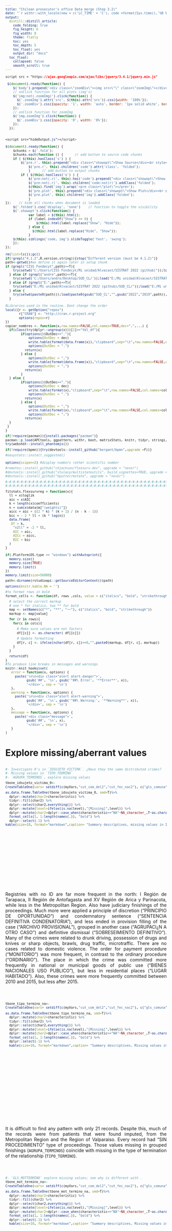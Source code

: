 ```yaml
---
title: "Chilean prosecutor's office Data merge (Step 3.2)"
date: "`r withr::with_locale(new = c('LC_TIME' = 'C'), code =format(Sys.time(),'%B %d, %Y'))`"
output:
  distill::distill_article:
    code_folding: true
    fig_height: 6
    fig_width: 8
    theme: flatly
    toc: yes
    toc_depth: 5
    toc_float: yes
    output_dir: "docs"
  toc_float:
    collapsed: false
    smooth_scroll: true
---
```


```css
script src = "https://ajax.googleapis.com/ajax/libs/jquery/3.4.1/jquery.min.js"
```

```js
 $(document).ready(function() {
    $('body').prepend('<div class=\"zoomDiv\"><img src=\"\" class=\"zoomImg\"></div>');
    // onClick function for all plots (img's)
    $('img:not(.zoomImg)').click(function() {
      $('.zoomImg').attr('src', $(this).attr('src')).css({width: '100%'});
      $('.zoomDiv').css({opacity: '1', width: 'auto', border: '1px solid white', borderRadius: '5px', position: 'fixed', top: '50%', left: '50%', marginRight: '-50%', transform: 'translate(-50%, -50%)', boxShadow: '0px 0px 50px #888888', zIndex: '50', overflow: 'auto', maxHeight: '100%'});
    });
    // onClick function for zoomImg
    $('img.zoomImg').click(function() {
      $('.zoomDiv').css({opacity: '0', width: '0%'}); 
    });
  });
  
```

```css
<script src="hideOutput.js"></script> 
```

```js
$(document).ready(function() {    
	$chunks = $('.fold');    
	$chunks.each(function () {      // add button to source code chunks     
	if ( $(this).hasClass('s') ) {       
		$('pre.r', this).prepend("<div class=\"showopt\">Show Source</div><br style=\"line-height:22px;\"/>");
       		$('pre.r', this).children('code').attr('class', 'folded');     
       		}      // add button to output chunks     
		if ( $(this).hasClass('o') ) {       
			$('pre:not(.r)', this).has('code').prepend("<div class=\"showopt\">Show Output</div><br style=\"line-height:22px;\"/>");       
			$('pre:not(.r)', this).children('code:not(r)').addClass('folded');        // add button to plots       
			$(this).find('img').wrap('<pre class=\"plot\"></pre>');       
			$('pre.plot', this).prepend("<div class=\"showopt\">Show Plot</div><br style=\"line-height:22px;\"/>");       
			$('pre.plot', this).children('img').addClass('folded');      
			}   
});    // hide all chunks when document is loaded   
	$('.folded').css('display', 'none')    // function to toggle the visibility   
	$('.showopt').click(function() {     
			var label = $(this).html();     
			if (label.indexOf("Show") >= 0) {       
				$(this).html(label.replace("Show", "Hide"));     
			} else {
			  $(this).html(label.replace("Hide", "Show"));     
			}     
	$(this).siblings('code, img').slideToggle('fast', 'swing');   
	}); 
}); 

```

```{=html}
<style type="text/css">
.showopt {   
  background-color: #004c93;   color: #FFFFFF;    width: 100px;   height: 20px;   text-align: center;   vertical-align: middle !important;   float: right;   font-family: sans-serif;   border-radius: 8px; 
  }

.showopt:hover {     
        background-color: #dfe4f2;
        color: #004c93; 
        }  
pre.plot {   
        background-color: white !important; 
        } 
.tablelines table, .tablelines td, .tablelines th {
        border: 1px solid black;
        }

.centrado {
    text-align: center;
}

.table.center {
    margin-left:auto; 
    margin-right:auto;
  }

/* https://vivekjaiskumar.medium.com/css-is-and-not-selector-17c942ec83f :is()*/

/* Applies to outputs that are not code other than R*/

pre {
  overflow-x: auto !important;
}
pre code {
  word-wrap: normal !important;
  white-space: pre !important;
}
/*
pre:not(.sourceCode) { 
  white-space: nowrap !important;
}
*/
.sourceCode { /* Important gives precedence  */
  font-size: 10px !important;
  line-height: 50% !important;
}

body{ /* Normal  */
      text-align: justify;
  }

.superbigimage{
    overflow-y:scroll;
    height:350px;
    white-space: nowrap;
    overflow-x: auto; 
    width:100%;
}
.superbigimage img{
    overflow-y: scroll;
    overflow-x: hidden;
}

.message { color:#446C6E; font-family: monospace;font-size: 10px; line-height: 110%; font-weight: bold;}
div.blue { background-color:#e6f0ff; border-radius: 5px; padding: 5px; text-align: justify;}
div.red { background-color:#e6bab1; border-radius: 5px; padding: 5px; text-align: justify;}

.pandoc-table { /* Should add !important; but it seems no necessary  */
  margin-left:auto; /* To center */
  margin-right:auto;
  border-collapse: collapse;
  table-layout: auto;
  font-size: 11px;
  overflow-y: auto;
  max-height:450px !important;
  white-space: nowrap;
  overflow-x: auto; 
  width:450px;
}

.pandoc-table th {/* header */
text-align: center !important;
font-size: 10px;
padding: 0px;
}

.pandoc-table td {
text-align: left !important;
font-size: 9px;
padding: 0px;
}

.pandoc-table caption {
    text-align: left !important;
    font-size: 11px !important;
}

.controlly{
    overflow-y:scroll;
    height:350px;
    overflow-x: scroll; 
}

</style>
```
```{=html}
<!-- We gotta do each function to hide code and outputs per section, by every ID, we gotta create a different function -->
<script>
function myFunction1() {
    var x = document.getElementById("myDIV");
    if (x.style.display === "none") {
        x.style.display = "block";
    } else {
        x.style.display = "none";
    }
}
</script>

<script>
function myFunction2() {
    var x = document.getElementById("myDIV2");
    if (x.style.display === "none") {
        x.style.display = "block";
    } else {
        x.style.display = "none";
    }
}
</script>
```

```r
rm(list=ls());gc()
if(!grepl("4.1.2",R.version.string)){stop("Different version (must be 4.1.2)")}
path<-getwd()#we define it again later in setup chunk
if (grepl("CISS Fondecyt",path)==T){
    try(setwd("C:/Users/CISS Fondecyt/Mi unidad/Alvacast/SISTRAT 2022 (github)"));load("C:/Users/CISS Fondecyt/Mi unidad/Alvacast/SISTRAT 2022 (github)/12.Rdata")
  } else if (grepl("andre",path)==T){
    try(setwd('C:/Users/andre/Desktop/SUD_CL/'));load("E:/Mi unidad/Alvacast/SISTRAT 2022 (github)/12.Rdata")
  } else if (grepl("E:",path)==T){
    try(setwd("E:/Mi unidad/Alvacast/SISTRAT 2022 (github)/SUD_CL/"));load("E:/Mi unidad/Alvacast/SISTRAT 2022 (github)/12.Rdata")
  } else {
    try(setwd(paste0(path)));load(paste0(gsub("SUD_CL","",gsub("2022","2019",path)),"/12.Rdata"))
  }
```

```r
#Libraries used in the routine. Dont change the order
local({r <- getOption("repos")
       r["CRAN"] <- "http://cran.r-project.org" 
       options(repos=r)
})
copiar_nombres <- function(x,row.names=FALSE,col.names=TRUE,dec=",",...) {
  if(class(try(dplyr::ungroup(x)))[1]=="tbl_df"){
        if(options()$OutDec=="."){
            options(OutDec = dec)
            write.table(format(data.frame(x)),"clipboard",sep="\t",row.names=FALSE,col.names=col.names,...)
            options(OutDec = ".")
          return(x)
        } else {
            options(OutDec = ",")
            write.table(format(data.frame(x)),"clipboard",sep="\t",row.names=FALSE,col.names=col.names,...)
            options(OutDec = ",")
          return(x)    
        }
  } else {
        if(options()$OutDec=="."){
            options(OutDec = dec)
            write.table(format(x),"clipboard",sep="\t",row.names=FALSE,col.names=col.names,...)
            options(OutDec = ".")
          return(x)
        } else {
            options(OutDec = ",")
            write.table(format(x),"clipboard",sep="\t",row.names=FALSE,col.names=col.names,...)
            options(OutDec = ",")
          return(x)       
  }
 }
}  

if(!require(pacman)){install.packages("pacman")}
pacman::p_load(APCtools, ggpattern, withr, boot, matrixStats, knitr, tidyr, stringi,stringr, ggplot2, Hmisc, kableExtra, plotly, janitor, rbokeh, zoo, broom, sqldf, devtools, codebook, data.table, panelr, RColorBrewer, lsmeans, finalfit, ggiraph, sf, treemapify, dplyr, tidyverse, epiR, survminer, ggfortify, survMisc, foreign, reshape2, stargazer, tableone, MatchIt, cobalt, eha, igraph, Amelia, DiagrammeR, DiagrammeRsvg, rsvg, mstate, htmltools, webshot, flexsurv, muhaz, Metrics, rpivotTable, caret, polycor, ClusterR, flextable, ggstatsplot, ggside, daff, explore, sjPlot, compareGroups, job, missForest, showtext, ggpattern, distill, showtext, googleVis, tidylog, magick, dlookr, easystats, tidylog, install=F)
try(webshot::install_phantomjs())

if(!require(bpmn)){try(devtools::install_github("bergant/bpmn",upgrade =F))}

#easystats::install_suggested()


options(scipen=2) #display numbers rather scientific number

#remotes::install_github("chjackson/flexsurv-dev", upgrade = "never")
#devtools::install_github("stulacy/multistateutils", build_vignettes=TRUE, upgrade = "never")
#devtools::install_github("hputter/mstate", upgrade = "never")

#:#:#:#:#:#:#:#:#:#:#:#:#:#:#:#:#:#:#:#:#:#:#:#:#:#:#:#:#:#:#:#:#:#:#:#:#:#:#:#:#:#:#:#:#:#:#:#:#:#:#:#:#:#:#:
#:#:#:#:#:#:#:#:#:#:#:#:#:#:#:#:#:#:#:#:#:#:#:#:#:#:#:#:#:#:#:#:#:#:#:#:#:#:#:#:#:#:#:#:#:#:#:#:#:#:#:#:#:#:#:

fitstats.flexsurvreg = function(x){
  ll = x$loglik
  aic = x$AIC
  k = length(x$coefficients)
  n = sum(x$data$m["(weights)"])
  aicc = aic + ((2 * k) * (k + 1) / (n - k - 1))
  bic = - 2 * ll + (k * log(n))
  data.frame(
   Df = k,
    "n2ll" = -2 * ll,
    AIC = aic,
    AICc = aicc,
    BIC = bic
  )
}


if(.Platform$OS.type == "windows") withAutoprint({
  memory.size()
  memory.size(TRUE)
  memory.limit()
})
memory.limit(size=56000)

path<-dirname(rstudioapi::getSourceEditorContext()$path)

options(knitr.kable.NA = '')

#to format rows in bold
format_cells <- function(df, rows ,cols, value = c("italics", "bold", "strikethrough")){

  # select the correct markup
  # one * for italics, two ** for bold
  map <- setNames(c("*", "**", "~~"), c("italics", "bold", "strikethrough"))
  markup <- map[value]  

  for (r in rows){
    for(c in cols){

      # Make sure values are not factors
      df[[c]] <- as.character( df[[c]])

      # Update formatting
      df[r, c] <- ifelse(nchar(df[r, c])==0,"",paste0(markup, df[r, c], markup))
    }
  }

  return(df)
}
#To produce line breaks in messages and warnings
knitr::knit_hooks$set(
   error = function(x, options) {
     paste('\n\n<div class="alert alert-danger">',
           gsub('##', '\n', gsub('^##\ Error', '**Error**', x)),
           '</div>', sep = '\n')
   },
   warning = function(x, options) {
     paste('\n\n<div class="alert alert-warning">',
           gsub('##', '\n', gsub('^##\ Warning:', '**Warning**', x)),
           '</div>', sep = '\n')
   },
   message = function(x, options) {
     paste('<div class="message">',
           gsub('##', '\n', x),
           '</div>', sep = '\n')
   }
)
```

# Explore missing/aberrant values

::: controlly
```r
#- Investigate 0's in `IDSUJETO_VICTIMA`. ¿Have they the same distributed crimes?
#- Missing values in `TIPO_TERMINO`
#- `AGRUPA_TERMINOS`, explore missing values

tbone_idsujeto_victima_0<-
CreateTableOne(vars= setdiff(c(myVars,"cut_com_del2","cut_fec_nac2"), c("gls_comuna", "gls_sitiosuceso","tipo_sujeto_vic", "gls_materia", "encontrado_como_victima",  "reg")), data=  dplyr::mutate(Base_fiscalia_v7, idsujeto_victima_0=ifelse(idsujeto_victima==0,1,0),cut_fec_nac2=cut2(imp_birth_date, cuts=as.Date(attr(binning(as.numeric(imp_birth_date)),"breaks"))),cut_com_del2=cut2(fec_comision_simple, cuts=as.Date(attr(binning(as.numeric(fec_comision_simple)),"breaks")))) %>% data.table(), factorVars = setdiff(catVars, c("gls_comuna", "gls_sitiosuceso", "reg")), smd=T, strata=c("idsujeto_victima_0"), addOverall = T, includeNA=T,test=T)

as.data.frame.TableOne(tbone_idsujeto_victima_0, smd=T)%>% 
  dplyr::mutate(char2=characteristic) %>% 
  tidyr::fill(char2) %>% 
  dplyr::select(char2,everything()) %>% 
  dplyr::mutate(level=ifelse(is.na(level),"[Missing]",level)) %>% 
  dplyr::mutate(char2=dplyr::case_when(characteristic=="NA"~NA_character_,T~as.character(characteristic))) %>% 
  format_cells(1, 1:length(names(.)), "bold") %>%
  dplyr::select(-1) %>% 
kable(size=10, format="markdown",caption= "Summary descriptives, missing values in ID of the victim (1)")
```
:::

<br>

Registries with no ID are far more frequent in the north: I Región de Tarapaca, II Región de Antofagasta and XV Región de Arica y Parinacota, while less in the Metropolitan Region. Also have judiciary finishings of the proceedings. Much more were applied a principle of discretion ("PRINCIPIO DE OPORTUNIDAD") and condemnatory sentence ("SENTENCIA DEFINITIVA CONDENATORIA"), and less ended in provision filling of the case ("ARCHIVO PROVISIONAL"), grouped in another case ("AGRUPACI¿N A OTRO CASO") and definitive dismissal ("SOBRESEIMIENTO DEFINITIVO"). Many of the crimes were related to drunk driving, possession of drugs and knives or sharp objects, brawls, drug traffic, microtraffic. There are no cases related to domestic violence. The order for payment procedure ("MONITORIO") was more frequent, in contrast to the ordinary procedure ("ORDINARIO"). The place in which the crime was committed more frequently in national or municipal goods of public use ("BIENES NACIONALES USO PUBLICO"), but less in residential places ("LUGAR HABITADO"). Also, these crimes were more frequently committed between 2010 and 2015, but less after 2015.

<br>

::: controlly
```r
tbone_tipo_termino_na<-
CreateTableOne(vars= setdiff(c(myVars,"cut_com_del2","cut_fec_nac2"), c("gls_comuna", "gls_sitiosuceso", "tipo_sujeto_vic ", "reg", "gls_materia")), data=  dplyr::mutate(Base_fiscalia_v7, tipo_termino_NA=ifelse(is.na(tipo_termino),1,0),cut_fec_nac2=cut2(imp_birth_date, cuts=as.Date(attr(binning(as.numeric(imp_birth_date)),"breaks"))),cut_com_del2=cut2(fec_comision_simple, cuts=as.Date(attr(binning(as.numeric(fec_comision_simple)),"breaks")))) %>% data.table(), factorVars = setdiff(catVars, c("gls_comuna", "gls_sitiosuceso", "reg")), smd=T, strata="tipo_termino_NA", addOverall = T, includeNA=T,test=T)

as.data.frame.TableOne(tbone_tipo_termino_na, smd=T)%>% 
  dplyr::mutate(char2=characteristic) %>% 
  tidyr::fill(char2) %>% 
  dplyr::select(char2,everything()) %>% 
  dplyr::mutate(level=ifelse(is.na(level),"[Missing]",level)) %>% 
  dplyr::mutate(char2=dplyr::case_when(characteristic=="NA"~NA_character_,T~as.character(characteristic))) %>%
  format_cells(1, 1:length(names(.)), "bold") %>%
  dplyr::select(-1) %>% 
  kable(size=10, format="markdown",caption= "Summary descriptives, Missing values in Termination of the relationship(1)", format.args = list(decimal.mark = ".", big.mark = ","))
```
:::

<br>

It is difficult to find any pattern with only 21 records. Despite this, much of the records were from patients that were found imputed, from the Metropolitan Region and the Region of Valparaiso. Every record had "SIN PROCEDIMIENTO" type of proceedings. Those values missing in grouped finishings (`AGRUPA_TERMINOS`) coincide with missing in the type of termination of the relationship (`TIPO_TERMINO`).

<br>

::: controlly
```r
#- `GLS_MOTTERMINO` explore missing values; see why is different with . 
tbone_mot_termino_na<-
CreateTableOne(vars= setdiff(c(myVars,"cut_com_del2","cut_fec_nac2"), c("gls_comuna", "gls_sitiosuceso", "tipo_sujeto_vic ", "reg", "gls_mottermino", "encontrado_como_victima","gls_materia")), data=  dplyr::mutate(Base_fiscalia_v7, mot_termino_NA=ifelse(is.na(gls_mottermino),1,0),cut_fec_nac2=cut2(imp_birth_date, cuts=as.Date(attr(binning(as.numeric(imp_birth_date)),"breaks"))),cut_com_del2=cut2(fec_comision_simple, cuts=as.Date(attr(binning(as.numeric(fec_comision_simple)),"breaks")))) %>% data.table(), factorVars = setdiff(catVars, c("gls_comuna", "gls_sitiosuceso", "reg", "tipo_termino")), smd=T, strata=c("mot_termino_NA","encontrado_como_imputado"), addOverall = T, includeNA=T,test=T)

as.data.frame.TableOne(tbone_mot_termino_na, smd=T)%>% 
  dplyr::mutate(char2=characteristic) %>% 
  tidyr::fill(char2) %>% 
  dplyr::select(char2,everything()) %>% 
  dplyr::mutate(level=ifelse(is.na(level),"[Missing]",level)) %>% 
  dplyr::mutate(char2=dplyr::case_when(characteristic=="NA"~NA_character_,T~as.character(characteristic))) %>% 
  format_cells(1, 1:length(names(.)), "bold") %>%
  dplyr::select(-1) %>% 
  kable(size=10, format="markdown",caption= "Summary descriptives, Missing values in the Cause of termination of the relationship(1) & Found as an imputed (YES)")  
```
:::

<br>

As seen in the Table above, people missing values in the cause of the termination of the relationship (`GLS_MOTTERMINO`) were more frequently found as an imputed, had no records in in the type of termination "SALIDA NO JUDICIAL" and much more in "SALIDA JUDICIAL" (judicial intervention rather no judicial intervention). In summary, these cases correspond to suspended proceedings (non-missing values in `GLS_MOTSUSPENSION`). Also these records seem to be linked with compensation agreements, temporary dismissal, and conditional suspension of proceedings. Were more frequent in crimes such as thefts ("HURTOS"), injuries, but less frequent in misdemeanours ("FALTAS") or burglaries ("ROBOS"). They also were more frequent in cases with a relation to VIF. They also were more frequent in the Metropolitan Region, but less frequent in the Region of Valparaiso. Notably, these cases does not seem to have further changes in the causes (`MARCA_SUSPENSION_43` to `CLASIFICACION_PENA_55`). Another characteristic worth mentioning is that these type of records have continued to grow steadily since 2015 in the date of the commission of the crime.

We also explored end of the proceedings with `r message(paste0("Administrative annulment:\n(p= ",format(nrow(unique(subset(Base_fiscalia_v7,agrupa_terminos=="ANULACI¿N ADMINISTRATIVA","rut_enc_saf"))),big.mark=","),";\n RUCs= ", format(nrow(unique(subset(Base_fiscalia_v7,agrupa_terminos=="ANULACI¿N ADMINISTRATIVA","ruc"))), big.mark=","),";\nn= ", format(nrow(subset(Base_fiscalia_v7,agrupa_terminos=="ANULACI¿N ADMINISTRATIVA","rut_enc_saf")), big.mark=",")))`.

<br>

::: controlly
```r
tbone_agrup_ter_anul<-
CreateTableOne(vars= setdiff(c(myVars,"cut_com_del2","cut_fec_nac2"), c("gls_comuna", "gls_sitiosuceso", "tipo_sujeto_vic ", "reg", "gls_mottermino", "encontrado_como_victima", "gls_materia")), data=  dplyr::mutate(Base_fiscalia_v7, agrupa_terminos_anul=ifelse(agrupa_terminos=="ANULACI¿N ADMINISTRATIVA",1,0),cut_fec_nac2=cut2(imp_birth_date, cuts=as.Date(attr(binning(as.numeric(imp_birth_date)),"breaks"))),cut_com_del2=cut2(fec_comision_simple, cuts=as.Date(attr(binning(as.numeric(fec_comision_simple)),"breaks")))) %>% data.table(), factorVars = setdiff(catVars, c("gls_comuna", "gls_sitiosuceso", "reg", "tipo_termino")), smd=T, strata=c("agrupa_terminos_anul", "encontrado_como_imputado"), addOverall = T, includeNA=T,test=T)

as.data.frame.TableOne(tbone_agrup_ter_anul, smd=T)%>% 
  dplyr::mutate(char2=characteristic) %>% 
  tidyr::fill(char2) %>% 
  dplyr::select(char2,everything()) %>% 
  dplyr::mutate(level=ifelse(is.na(level),"[Missing]",level)) %>% 
  dplyr::mutate(char2=dplyr::case_when(characteristic=="NA"~NA_character_,T~as.character(characteristic))) %>% 
  format_cells(1, 1:length(names(.)), "bold") %>%
  dplyr::select(-1) %>% 
  kable(size=10, format="markdown",caption= "Summary descriptives, Values in the Cause of termination of the relationship, Administrative annulment(1) & Found as an imputed (YES)")
```
:::

<br>

Those records that were nullified as a type of termination of the relationship, were more frequently patients found as imputed, with more missing values in the type of victim. Also, more were concentrated in the Metropolitan Region & VIII Bio-Bio, but less were in VI Region of O'Higgins and VII Maule. More records had the value "DENUNCIADO" in the type of imputed, but less with the category "IMPUTADO". Lastly, every record were terminated without a proceeding ("SIN PROCEDIMIENTO"). Notably, these cases does not seem to have further changes in the causes (`MARCA_SUSPENSION_43` to `CLASIFICACION_PENA_55`).They also were much less frequent in cases with a relation to VIF. In terms of date of commision of the crime, there were more records in 2018 to 2020, but less from 1972 to 2011-05.

We also explored end of the proceedings with `r message(paste0("Grouped to another case:\n(p= ",format(nrow(unique(subset(Base_fiscalia_v7,agrupa_terminos=="AGRUPACI¿N A OTRO CASO","rut_enc_saf"))),big.mark=","),";\n RUCs= ", format(nrow(unique(subset(Base_fiscalia_v7,agrupa_terminos=="AGRUPACI¿N A OTRO CASO","ruc"))), big.mark=","),";\nn= ", format(nrow(subset(Base_fiscalia_v7,agrupa_terminos=="AGRUPACI¿N A OTRO CASO","rut_enc_saf")), big.mark=",")))`.

<br>

::: controlly
```r
tbone_agrup_ter_agrup<-
CreateTableOne(vars= setdiff(c(myVars,"cut_com_del2","cut_fec_nac2"), c("gls_comuna", "gls_sitiosuceso", "tipo_sujeto_vic ", "reg", "gls_mottermino", "encontrado_como_victima", "gls_materia")), data=  dplyr::mutate(Base_fiscalia_v7, agrupa_terminos_agrup=ifelse(agrupa_terminos=="AGRUPACI¿N A OTRO CASO",1,0),cut_fec_nac2=cut2(imp_birth_date, cuts=as.Date(attr(binning(as.numeric(imp_birth_date)),"breaks"))),cut_com_del2=cut2(fec_comision_simple, cuts=as.Date(attr(binning(as.numeric(fec_comision_simple)),"breaks")))) %>% data.table(), factorVars = setdiff(catVars, c("gls_comuna", "gls_sitiosuceso", "reg", "tipo_termino")), smd=T, strata=c("agrupa_terminos_agrup","encontrado_como_imputado"), addOverall = T, includeNA=T,test=T)

as.data.frame.TableOne(tbone_agrup_ter_agrup, smd=T)%>% 
  dplyr::mutate(char2=characteristic) %>% 
  tidyr::fill(char2) %>% 
  dplyr::select(char2,everything()) %>% 
  dplyr::mutate(level=ifelse(is.na(level),"[Missing]",level)) %>% 
  dplyr::mutate(char2=dplyr::case_when(characteristic=="NA"~NA_character_,T~as.character(characteristic))) %>% 
  format_cells(1, 1:length(names(.)), "bold") %>%
  dplyr::select(-1) %>% 
  kable(size=10, format="markdown",caption= "Summary descriptives, Values in the Cause of termination of the relationship, Grouped to another case(1) & Found as an imputed (YES)")
```
:::

<br>

Among those records grouped to another case, more cases were found as a victim, more committed the crime in the south of the Metropolitan Region and more corresponded to Region del Bio Bio. Every record finished with other terms as judiciary proceedings ("OTROS T¿RMINOS"), more  crimes against the public faith ("DELITOS CONTRA LA FE PÚBLICA"), more corresponded to crimes of criminal relevance ("HECHOS DE RELEVANCIA CRIMINAL"), less  misdemeanours ("FALTAS"), thefts ("HURTOS") and burglaries ("ROBOS"). Also more had a relationship with the victim because of domestic violence. Every record had a missing cause of suspension, possibly because every record had no proceedings. There are no sentences with imprisonment. Crimes were committed more frequently starting from 2017.

<br>

::: controlly
```r
#- `TIPO_SUJETO_VIC` that are victims and imputed at the same time

tbone_suj_vic_imp<-
CreateTableOne(vars= setdiff(c(myVars,"cut_com_del2","cut_fec_nac2"), c("gls_comuna", "gls_sitiosuceso", "tipo_sujeto_vic", "reg", "gls_mottermino", "encontrado_como_victima", "gls_materia")), data=  dplyr::mutate(Base_fiscalia_v7, vicimp=ifelse(encontrado_como_victima=="SI"& encontrado_como_imputado=="SI",1,0),cut_fec_nac2=cut2(imp_birth_date, cuts=as.Date(attr(binning(as.numeric(imp_birth_date)),"breaks"))),cut_com_del2=cut2(fec_comision_simple, cuts=as.Date(attr(binning(as.numeric(fec_comision_simple)),"breaks")))) %>% data.table(), factorVars = setdiff(catVars, c("gls_comuna", "gls_sitiosuceso", "reg", "tipo_termino")), smd=T, strata="vicimp", addOverall = T, includeNA=T,test=T)

as.data.frame.TableOne(tbone_suj_vic_imp, smd=T)%>% 
  dplyr::mutate(char2=characteristic) %>% 
  tidyr::fill(char2) %>% 
  dplyr::select(char2,everything()) %>% 
  dplyr::mutate(level=ifelse(is.na(level),"[Missing]",level)) %>% 
  dplyr::mutate(char2=dplyr::case_when(characteristic=="NA"~NA_character_,T~as.character(characteristic))) %>% 
  format_cells(1, 1:length(names(.)), "bold") %>%
  dplyr::select(-1) %>% 
  kable(size=10, format="markdown",caption= "Summary descriptives, Relationships of people both victim and accused(1)")
```
:::

<br>

All of the registries both accused and victim were indicated as a victim in the type of subject, were more frequently in the Metropolitan Region (excepting Western sector), more relationships ended without a judicial intervention, applying the principle of discretion ("PRINCIPIO DE OPORTUNIDAD"), compensation agreements ("ACUERDO REPARATORIO") or provision filling of the case ("ARCHIVO PROVISIONAL"), but less a condemnatory sentence ("SENTENCIA DEFINITIVA CONDENATORIA"). Most of them were inflictions/injuries ("LESIONES"). The proceedings corresponded more to ordinary ("ORDINARIO") or no proceedings, and were committed more in residential cohabited location.

<br>

::: controlly
```r
#- `TIPO_SUJETO_VIC` 

tbone_suj_tip_suj_novic<-
CreateTableOne(vars= setdiff(c(myVars,"cut_com_del2","cut_fec_nac2"), c("gls_comuna", "gls_sitiosuceso", "tipo_sujeto_vic", "reg", "encontrado_como_victima", "gls_mottermino")), data=  dplyr::mutate(Base_fiscalia_v7, diff_vic_tip_suj=ifelse((tipo_sujeto_vic==6),0,1),cut_fec_nac2=cut2(imp_birth_date, cuts=as.Date(attr(binning(as.numeric(imp_birth_date)),"breaks"))),cut_com_del2=cut2(fec_comision_simple, cuts=as.Date(attr(binning(as.numeric(fec_comision_simple)),"breaks")))) %>% data.table(), factorVars = setdiff(catVars, c("gls_comuna", "gls_sitiosuceso", "reg", "tipo_termino")), smd=T, strata="diff_vic_tip_suj", addOverall = T, includeNA=T,test=T)

as.data.frame.TableOne(tbone_suj_tip_suj_novic, smd=T)%>% 
  dplyr::mutate(char2=characteristic) %>% 
  tidyr::fill(char2) %>% 
  dplyr::select(char2,everything()) %>% 
  dplyr::mutate(level=ifelse(is.na(level),"[Missing]",level)) %>% 
  dplyr::mutate(char2=dplyr::case_when(characteristic=="NA"~NA_character_,T~as.character(characteristic))) %>% 
  format_cells(1, 1:length(names(.)), "bold") %>%
  dplyr::select(-1) %>% 
  kable(size=10, format="markdown",caption= "Summary descriptives, Types of Victim as Victim vs. Others (1)")
```
:::

<br>

Those cases in which the type of subject that is a victim did not have the value of "victim (6)", corresponded to records with the following characteristics: every record the patient was found as imputed, most ended with judiciary proceedings, had more condemnatory or of acquittal sentence ("SENTENCIA DEFINITIVA CONDENATORIA" and "ABSOLUTAORIA") and definitive dismissal ("SOBRESEIMIENTO DEFINITIVO") but less provision filling of the case ("ARHIVO PROVISIONAL"). Crimes were much more related to sex-related (specially one to a child under 14 years of age), quasi-delicts ("CUASIDELITOS") or against public trust ("CONTRA LA FE PÚBLICA"), less had a  relationship with the victim because of domestic violence, more were on ordinary proceedings ("ORDINARIO") and accelerated ("ABREVIADO"), while less on payment procedure (“MONITORIO”). Also more occured in residential places ("LUGAR HABITADO") while less in public or social associations ("ORGANIZACION PÚBLICA Y/O SOCIAL"). Less crimes were committed in the Metropolitan Region ("Región Metropolitana") de Santiago	but more in IV Región de Coquimbo. more patients were sentenced to a term of ordinary imprisonment ("PRESIDIO MENOR"), and more frequently from 1 to 60 days in prison. Also more crimes were committed between 1972- mid 2010, declining from 2018, and were more frequent in people born in 1992 and afterwards.

::: controlly
```r
table(Base_fiscalia_v7$region_delito,Base_fiscalia_v7$reg,Base_fiscalia_v7$gls_region, exclude=NULL) %>% melt() %>% dplyr::filter(value>0)%>% dplyr::arrange(Var1, -value) %>% 
  kable(size=10, format="markdown",caption= "Differences between 'region_delito', 'reg' and 'gls_region'", col.names=c("region_delito", "reg", "gls_region", "count"))
#it has "region metropolitana" alone
```
:::

<br>

We should use `region_delito`, because we are not trying to evaluate the performance of each prosecutor's office, but the crime itself. However `region_delito` have "Not defined" and blank values. For research purposes only, we replaced these values with the region of the office in which the patient participated as imputed or victim.

<br>

## Crimes

```r
# - `FAMILIA_DELITO` explore whether crimes that were in a family are no longer there or viceversa
message(paste0("Number of crime codes that are members of"));message(paste0("more than one family of crimes: ",
Base_fiscalia_v7 %>% 
    janitor::tabyl(cod_delito, familia_delito) %>% 
    data.frame() %>% 
    dplyr::mutate(sum_n=rowSums(dplyr::select(dplyr::mutate_all(.,~ifelse(.==0,0,1)),-1),na.rm=T)) %>%
  dplyr::filter(sum_n>1) %>% nrow()))
```

<br>

See cases in which `COD_DELITO` with value 0 is "Not defined"

```r
crime_cod_label<-
dplyr::distinct(Base_fiscalia_v7[,c("cod_delito","gls_materia")],cod_delito,.keep_all = T)

# - `COD_DELITO`. explore deprecated crimes
crimes_no_cases<-
Base_fiscalia_v7 %>% 
  dplyr::mutate(cut_fec_nac2=cut2(imp_birth_date, cuts=as.Date(attr(binning(as.numeric(imp_birth_date)),"breaks"))),cut_com_del2=cut2(fec_comision_simple-1, cuts=as.Date(attr(binning(as.numeric(fec_comision_simple)),"breaks")))) %>% data.table() %>% 
  janitor::tabyl(cut_com_del2,cod_delito) %>% 
  reshape2::melt() %>%
  dplyr::filter(value==0)%>%
  dplyr::filter(cut_com_del2!="1972-12-20") %>% 
  dplyr::distinct(variable)
# create a vector with crimes that have 0 cases in one determined date window

invisible("Its normal if there is a value that is not includeed in the categorization. It is because of the nature of the cut of equal parts in the dates")

(
Base_fiscalia_v7 %>% 
  dplyr::mutate(cut_fec_nac2=cut2(imp_birth_date, cuts=as.Date(attr(binning(as.numeric(imp_birth_date)),"breaks"))),cut_com_del2=cut2(fec_comision_simple-1, cuts=as.Date(attr(binning(as.numeric(fec_comision_simple)),"breaks")))) %>% data.table() %>% 
  janitor::tabyl(cut_com_del2,cod_delito) %>% 
  reshape2::melt() %>%
    dplyr::filter(cut_com_del2!="1972-12-20") %>% 
  ungroup()%>%
  dplyr::filter(variable %in% as.numeric(unlist(crimes_no_cases)))%>%
  dplyr::left_join(dplyr::mutate(crime_cod_label,cod_delito=as.factor(cod_delito)), by=c("variable"="cod_delito")) %>% 
  dplyr::mutate(var=factor(variable), lab=paste0("cod= ",var,"\ndetail= ",gls_materia,"\n Count= ",value), log_value=dplyr::case_when(value==1~0.345,value==0~log(1.1),T~log(value)))%>%
   dplyr::group_by(var)%>%
   ggplot(aes(x=cut_com_del2, y= jitter(log_value,factor = .5),color=var, group=var, text=lab))+
   geom_line()+ #position="stack"
    scale_color_manual(values= colorspace::rainbow_hcl(2e2))+
    theme_blank()+
    theme(legend.position='none')
)%>%
  ggplotly(tooltip="text") %>% 
  layout(xaxis= list(title= "Dates", tickangle= 90), yaxis= list(title = "count"))
```

<br>

::: controlly
```r
invisible("Its normal if there is a value that is not includeed in the categorization. It is because of the nature of the cut of equal parts in the dates")

Base_fiscalia_v7 %>% 
  dplyr::mutate(cut_fec_nac2=cut2(imp_birth_date, cuts=as.Date(attr(binning(as.numeric(imp_birth_date)),"breaks"))),cut_com_del2=cut2(fec_comision_simple-1, cuts=as.Date(attr(binning(as.numeric(fec_comision_simple)),"breaks")))) %>% data.table() %>% 
  janitor::tabyl(cut_com_del2,cod_delito) %>% 
  reshape2::melt() %>%
    dplyr::filter(cut_com_del2!="1972-12-20") %>% 
  dplyr::left_join(dplyr::mutate(crime_cod_label,cod_delito=as.factor(cod_delito)), by=c("variable"="cod_delito")) %>%
  ungroup()%>%
  dplyr::filter(variable %in% as.numeric(unlist(crimes_no_cases)))%>%
#format_cells(1, 1:length(names(.)), "bold") %>%
  kable(size=10, format="markdown",caption= "Crimes that had a null count in one time window", col.names=c("Dates","Crime (Code)", "Count","Details"))
```
:::

<br>

We explored the relationship between the ID of the crime by each RUC, with the code of the crime.

::: controlly 
```r
#- Explore differences of `IDDELITO` with `cod_delito`.
Base_fiscalia_v7 %>% 
  dplyr::group_by(cod_delito,iddelito) %>% 
  summarise(n=n()) %>% 
  head(20) %>% 
  kable(size=10, format="markdown",caption= "ID of crimes in each cause, by the code of crime (First 20 cases)", col.names=c("Crime code","Crime ID", "Count")) 
```
:::

```r
message(paste0("More than one distinct crime codes (cod_delito) by ID of crime (iddelito)= ",
Base_fiscalia_v7 %>% 
  dplyr::group_by(iddelito) %>% 
  summarise(n=n_distinct(cod_delito)) %>% 
  dplyr::filter(n>1) %>% 
  nrow()))
```

## End of the proceedings

::: controlly 
```r
table(Base_fiscalia_v7$tipo_termino,Base_fiscalia_v7$agrupa_terminos, Base_fiscalia_v7$gls_mottermino) %>% melt() %>% dplyr::arrange(Var1, Var2,-value) %>%  dplyr::filter(value!=0) %>% 
    kable(size=10, format="markdown",caption= "Differences between 'tipo_termino', 'agrupa_terminos' and 'gls_mottermino'", col.names=c("tipo_termino", "agrupa_terminos", "gls_mottermino","count"))
```
:::

<br>

We compared cases that ended with a condemnatory sentence vs. other types of endings.

<br>

::: controlly 
```r
tbone_sent_def_cond<-
CreateTableOne(vars= setdiff(c(myVars,"cut_com_del2","cut_fec_nac2"), c("gls_comuna", "gls_sitiosuceso", "tipo_sujeto_vic", "reg", "encontrado_como_victima", "gls_mottermino")), data=  dplyr::mutate(Base_fiscalia_v7, sent_def_cond=ifelse(agrupa_terminos=="SENTENCIA DEFINITIVA CONDENATORIA",1,0),cut_fec_nac2=cut2(imp_birth_date, cuts=as.Date(attr(binning(as.numeric(imp_birth_date)),"breaks"))),cut_com_del2=cut2(fec_comision_simple, cuts=as.Date(attr(binning(as.numeric(fec_comision_simple)),"breaks")))) %>% data.table(), factorVars = setdiff(catVars, c("gls_comuna", "gls_sitiosuceso", "reg", "tipo_termino")), smd=T, strata=c("sent_def_cond", "encontrado_como_imputado"), addOverall = T, includeNA=T,test=T)

as.data.frame.TableOne(tbone_sent_def_cond, smd=T)%>% 
  dplyr::mutate(char2=characteristic) %>% 
  tidyr::fill(char2) %>% 
  dplyr::select(char2,everything()) %>% 
  dplyr::mutate(level=ifelse(is.na(level),"[Missing]",level)) %>% 
  dplyr::mutate(char2=dplyr::case_when(characteristic=="NA"~NA_character_,T~as.character(characteristic))) %>% 
  format_cells(1, 1:length(names(.)), "bold") %>%
  dplyr::select(-1) %>% 
  kable(size=10, format="markdown",caption= "Summary descriptives, Condemnatory sentence (1) & Found as an imputed (YES)")
```
:::

<br>

We notice that records with condemnatory sentences were found exclusively as imputed. Also less frequently corresponded to patients found as victim as the type of victim. Were in concentrated more in Regions Antofagasta, Tarapaca, Los Lagos y Los Rios, but less in the Metropolitan Region. As expected, every record ended with judiciary proceedings. Cases had more misdemeanours ("FALTAS"), thefts ("HURTOS"), crimes of special laws ("DELITOS DE LEYES ESPECIALES"), and other crimes ("OTROS DELITOS"), while less economic and tax crimes ("DELITOS ECONÓMICOS Y TRIBUTARIOS") and crimes against personal freedom and privacy ("DELITOS CONTRA LA LIBERTAD E INTIMIDAD DE LAS PERSONAS"). here are less cases related to domestic violence. Regarding the judiciary procedures, the order for payment ("MONITORIO"), accelerated ("ABREVIADO") and simplified/streamlined ("SIMPLIFICADO") were more frequent. More crimes were committed in malls or business locals and public domains, while less at residential places (“LUGAR HABITADO”). More had more other precautionary measures (Art. 155), pretrial detention (PP), juvenile detention (IP). Crimes were committd more frequently between 2010 and mid-2011, and between February 2013 and June 2016, while less starting from June 2017 (**maybe due to delayed times in finishing the proceedings**). Patients born between 1930 and 1963 were less frequent, while more were born between July 1983 and 1992.

<br>

<!---
+ frecuente imputado
- sujeto víctima como víctima
+ Antofagasta, Tarapacá, Los lagos y Los Ríos
- RM Centro Norte, RM Occidente y RM Sur
Todos Salida Judicial 
+ TRÁFICO ILÍCITO DE DROGAS ART. 3 LEY Nº 20.000., ROBO EN LUGAR NO HABITADO. ART. 442., RIÑA PÚBLICA 496 Nº 10 CÓDIGO PENAL, RECEPTACIÓN. ART. 456 BIS A, PORTE DE ARMA CORTANTE O PUNZANTE (288 bis), PORTE ILEGAL DE ARMA DE FUEGO, MUNIC.Y OTR.SUJETAS A CONTROL,OTROS DELITOS DE LA LEY 20.000, OTROS DELITOS CONTEMPLADOS EN LEY DE PROPIEDAD INTELECTUAL, OTRAS FALTAS CÓDIGO PENAL, OCULTACIÓN DE IDENTIDAD 496 Nº5 CÓDIGO PENAL, OCULTACIÓN DE IDENT. CONTROL PREV. 496 Nº 5 Y 12 LEY 20.931, MICROTRÁFICO (TRÁFICO DE PEQUEÑAS CANTID. ART. 4 LEY 20000), HURTO SIMPLE POR UN VALOR DE MEDIA A 4 UTM, HURTO FALTA 494 BIS CÓDIGO PENAL, HOMICIDIO, FALTA DE RESPETO A LA AUTORIDAD PÚBLICA 495 Nº4 CÓDIGO PENAL, CONSUMO/PORTE EN LUG. PÚB.O PRIV. CON PREV.CONCIERTO(ART.50), CONSUMO/PORTE DE DROGAS EN LUGARES CALIFICADOS (ART.51), CONDUCCIÓN EBRIEDAD CON O SIN DAÑO O LES. LEVE 196 INC. 1, CONDUCCIÓN ESTADO DE EBRIEDAD CON RESULTADO DE LESIONES., CONDUC EBRIEDAD C/SUSP LICENCIA ART 196,209 LEY TRANSITO, ARROJAMIENTO DE PIEDRAS U OTROS OBJETOS (496 Nº26 Cód.Penal)			
- ROBO CON VIOLENCIA. ART.436 inc. 1º 433, 438, 439, ROBO CON INTIMIDACIÓN . ART. 433, 436 INC 1º 438., OTROS HECHOS, MALTRATO HABITUAL (VIOLENCIA INTRAFAMILIAR), LESIONES en general, ESTAFAS Y OTRAS DEFRAUDACIONES CONTRA PARTICULARES, DESACATO (Art. 240 Código de Procedimiento Civil), DAÑOS SIMPLES. ART. 487., DAÑO FALTA (495 N° 21 Código Penal) , CUASIDELITO DE LESIONES. ART 490, 491 INC 2° Y 492., AMENAZAS SIMPLES CONTRA PERSONAS Y PROPIEDADES ART. 296 Nº3., AMENAZAS CONDIC. CONTRA PERSONAS Y PROP. ART. 296 1 y 2, 297	
+ FALTAS,HURTOS,OTROS DELITOS, DELITOS DE LEYES ESPECIALES	
- DELITOS CONTRA LA LIBERTAD E INTIMIDAD DE LAS PERSONAS, DELITOS ECONÓMICOS Y TRIBUTARIOS.
- Relación VIFSAF
+ Procedimiento término: MONITORIO,ABREVIADO, SIMPLIFICADO; - MONITORIO, nadie SIN PROCEDIMIENTO
+ ESTABLECIMIENTO COMERCIAL, BIENES NACIONALES USO PUBLICO		
- LUGAR HABITADO O DESTINADO A LA HABITACION Y SUS DEPENDENCIAS
+ medidas_155, medidas_pp, medidas_ip , marca_suspension_43 
+ marca_pena_44, marca_multa_45 
+ Desde [2009-12-20, a ,2011-05-27; Desde 2013-02-23 a 2016-06-22
- Desde 2017-06-28,
- en nacidos desde 1930-01-18,1963-06-08
+ nacidos entre 1983-07-04 y 1992-12-13
--->

<br>

# Date of commission of the crime

we get a glance at the distribution of the dates.

```r
#invisible("see applyrulesage4 chunk in Fiscalia_merge2.Rmd")
#https://www.efta.int/sites/default/files/RvalPart3.pdf
#https://books.google.cl/books?id=3slJDwAAQBAJ&pg=PA160&lpg=PA160&dq=%22errorlocate%22&source=bl&ots=PjMI_G_1ja&sig=ACfU3U03eKo_UALC12_ND1oulbUB6iNsgg&hl=es-419&sa=X&ved=2ahUKEwjPx-ar9tr5AhWRBLkGHYbhBOE4HhDoAXoECAIQAw#v=onepage&q=%22errorlocate%22&f=false

cbind(cat="Date of comission of the crime",
      Base_fiscalia_v7 %>% 
          dplyr::summarise(min = min(fec_comision_simple, na.rm=T),
                           p025=as.Date(quantile(unclass(fec_comision_simple), .025, na.rm=T), origin = "1970-01-01"),p25=as.Date(quantile(unclass(fec_comision_simple), .25, na.rm=T), origin = "1970-01-01"), p50=as.Date(quantile(unclass(fec_comision_simple), .5, na.rm=T), origin = "1970-01-01"), p75=as.Date(quantile(unclass(fec_comision_simple), .75, na.rm=T), origin = "1970-01-01"), p975=as.Date(quantile(unclass(fec_comision_simple), .975, na.rm=T), origin = "1970-01-01"), max = max(fec_comision_simple, na.rm=T)))
```

<br>

We explored several characteristics of the date of commission of the crime.

```r
Base_fiscalia_v7 %>%
  dplyr::mutate(obs_age_com_crime= factor(dplyr::case_when(fec_comision_simple <"2010-01-01"~"a. Less 2010",edad_ter_rel_imp < edad_comision_imp~ "b. Age of termination of relationship < Age relationship", edad_comision_imp<0~ "c. Less 0 years age crime committed", edad_comision_imp < 18~ "d. Less 18 years age crime committed", is.na(edad_comision_imp)~"e. Missing age of crime comission", is.na(fec_comision_simple)~"f. Missing of date of crime comission", is.na(imp_birth_date)~ "g. MIssing birth date", T~"0. none"), levels=c("a. Less 2010", "b. Age of termination of relationship < Age relationship", "c. Less 0 years age crime committed", "d. Less 18 years age crime committed", "e. Missing age of crime commission", "f. Missing of date of crime commission", "g. Missing birth date", "0. none"))) %>% 
  #group_by(obs_age_com_crime) %>% 
  #summarise(obs_age_com_crime = n())
  janitor::tabyl(obs_age_com_crime, show_missing_levels = T) %>% 
  dplyr::mutate(percent=scales::percent(percent, accuracy = .1)) %>% 
  kable("markdown", caption= "Count of distinct cases ")
#- Crimes committed at an age lower than the date of birth
#- Edad de nacimiento, crimenes cometidos a una edad
```

`r invisible("Ver si por cada caso(RUC), hay distintos ID de sujetos imputados, pero para un único RUT")`

## Records w/ crimes committed before 2010

```r
#6- 984 < 14 años fecha de comisión: las 144 son responsabilidad mía, las otras no. Las primeras porque las manipulé y elegí el mal menor pero seguía existiendo mal (tal vez que el problema ahí es la fecha de comisión y no la de nacimiento). Las segundas ver cuál es el origen, ahí probablemente la fecha de nac no esté mal porque SENDA y PO tienen la misma. En los 2 casos, hacer tablitas para ver la razón de término de la causa y ver anomalías
#5- Investigar fechas de término <2010

#- Crimes committed before 2009-12-31 as.Date(quantile(unclass(Base_fiscalia_v7$fec_comision_simple), .05))
#- Crimes committed at a age lower than the date of birth
#- age of commission <14
#- Imputed age
#- Age of termination of the relationship prior to the date of comission of the crime
#- Add ten years to the age of comission and see if gets better
```

The lowest 5% of the dates of crimes committed were in `r as.Date(quantile(unclass(Base_fiscalia_v7$fec_comision_simple), .05))` or older. We decided to explore these entries.

```r
#- Crimes committed before 2009-12-31 as.Date(quantile(unclass(Base_fiscalia_v7$fec_comision_simple), .05))
#- Crimes committed at a age lower than the date of birth
#- age of commission <14
#- Imputed age
#- Age of termination of the relationship prior to the date of comission of the crime
#- Add ten years to the age of comission and see if gets better
if(no_mostrar==0){
    library(errorlocate)
    rules <- validator( grepl(obs,"22_3")==T
                      , fec_comision_simple < "2010-01-01"
                      , edad_comision_imp < 18
                      , edad_ter_rel_imp < edad_comision_imp # is implied
    )
    weight <- c(obs=1, fec_comision_simple=3, edad_comsion_imp=1,
                edad_ter_rel_imp=6)#
    errorlocate::locate_errors(Base_fiscalia_v7, rules, weight= weight)
}
#_#_#_#_#_#_#_#_#_#_#_#_#_#_#_#_#_#_#_#_#_#_#_#_#_#_#_#_
#_#_#_#_#_#_#_#_#_#_#_#_#_#_#_#_#_#_#_#_#_#_#_#_#_#_#_#_

message(
paste0("Crimes committed before 2010:\n(p= ",format(nrow(unique(subset(Base_fiscalia_v7,fec_comision_simple<"2010-01-01","rut_enc_saf"))),big.mark=","),";\n RUCs= ",
       format(nrow(unique(subset(Base_fiscalia_v7,fec_comision_simple<"2010-01-01","ruc"))), big.mark=","),";\nn= ",
       format(nrow(subset(Base_fiscalia_v7,fec_comision_simple<"2010-01-01","rut_enc_saf")), big.mark=","),")"))
```

<br>

::: controlly
```r
tbone_date_comission_perc_05<-
CreateTableOne(vars= setdiff(c(myVars,"cut_com_del2","cut_fec_nac2"), c("gls_comuna", "gls_sitiosuceso", "tipo_sujeto_vic", "reg", "gls_mottermino", "encontrado_como_victima", "gls_materia")), data=  dplyr::mutate(Base_fiscalia_v7, date_comission_perc_05=ifelse(fec_comision_simple<as.Date(quantile(unclass(Base_fiscalia_v7$fec_comision_simple), .05)),1,0),cut_fec_nac2=cut2(imp_birth_date, cuts=as.Date(attr(binning(as.numeric(imp_birth_date)),"breaks")))) %>% data.table(), factorVars = setdiff(catVars, c("gls_comuna", "gls_sitiosuceso", "reg", "tipo_termino")), smd=T, strata= c("date_comission_perc_05","encontrado_como_imputado"), addOverall = T, includeNA=T,test=T)

as.data.frame.TableOne(tbone_date_comission_perc_05, smd=T)%>% 
  dplyr::mutate(char2=characteristic) %>% 
  tidyr::fill(char2) %>% 
  dplyr::select(char2,everything()) %>% 
  dplyr::mutate(level=ifelse(is.na(level),"[Missing]",level)) %>% 
  dplyr::mutate(char2=dplyr::case_when(characteristic=="NA"~NA_character_,T~as.character(characteristic))) %>% 
format_cells(1, 1:length(names(.)), "bold") %>%
  dplyr::select(-1) %>% 
  kable(size=10, format="markdown",caption= "Summary descriptives, Date comission before percentile .05 (2010) & Found as an imputed (YES)")  
```
:::

<br>

More cases were found as imputed, more were from the Metropolitan Region, more relationships ended with a judicial intervention, more ended with dismissal of proceedings art.[240](http://iura.cl/cpp/240.html) but less were provision filling of the case ("ARCHIVO PROVISIONAL"). In terms of the types of crimes, misdemeanours ("FALTAS") were less frequent, but more inflictions/injuries ("LESIONES"). By contrast, much more suspended finishings of the proceedings ("SUSPENSION CONDICIONAL DEL PROCEDIMIENTO"). The proceedings corresponded more to ordinary ("ORDINARIO") or no proceedings. Also more had precautionary measures from art.  [155](http://iura.cl/cpp/155.html). Lastly, less were born after December, 1992.

```r
#APROPIACIÓN Y DISTRACCIÓN DE COTIZACIONES PREVISIONALES	
#APROPIACIÓN INDEBIDA (INCL. DEPOSITARIO ALZADO) ART.470 Nº1	
#CONSUMO/PORTE EN LUG. PÚB.O PRIV. CON PREV.CONCIERTO(ART.50)	 mucho menos
# DELITOS CONTRA LEY DE PROPIEDAD INTELECTUAL	(todos)
# casi todos los HURTO SIMPLE	
# todos INFRACCIONES A LA LEY DE SEG.NUCLEAR (Art.41 a 47 Ley 18302)	
#OTROS DELITOS CONTEMPLADOS EN LEY DE PROPIEDAD INTELECTUAL	 x3
# PORTE ILEGAL DE ARMA DE FUEGO, MUNIC.Y OTR.SUJETAS A CONTROL	x3
# PRESUNTA DESGRACIA	mucho menos
# PROMOVER O FACILITAR PROSTITUCIÓN DE MENORES . ART. 367.	x2
#TRÁFICO ILÍCITO DE DROGAS ART. 3 LEY Nº 20.000.  x2
# VIOLACIÓN DE MENOR DE 14 AÑOS. ART. 362.	x2
# VIOLACIÓN DE MAYOR DE 14 AÑOS. ART. 361.	x1.5
#	RIÑA PÚBLICA 496 Nº 10 CÓDIGO PENAL x3 menos
# RECEPTACIÓN. ART. 456 BIS A	x2
```  

<br>

::: controlly
```r

Base_fiscalia_v7 %>% 
dplyr::select(rut_enc_saf, encontrado_como_imputado, fec_comision_simple, fec_cbiorelacion_simple, edad_ter_rel_imp, edad_comision_imp, imp_birth_date, gls_region, gls_materia, agrupa_terminos, obs) %>% 
  dplyr::distinct(rut_enc_saf, .keep_all=T) %>% 
  dplyr::mutate(b=dplyr::if_else(edad_ter_rel_imp < edad_comision_imp,1,0,0)) %>% 
  dplyr::filter(fec_comision_simple<"2010-01-01") %>% 
  dplyr::arrange(b,fec_comision_simple) %>% 
  head(50) %>% 
  kable(size=10, format="markdown",caption= "Cases w/ crimes committed before 2010 (First 50 cases)") 

#- Delitos de violación <14a para los mas largo
#- Bigamia: dselitos permanentes, duración de la acción humanada exigida por el tipo penal // persona "que contrajere matrimonio estando válidamente casada". // Nos adelantamos a exponer la razón: cuando todo el mundo consideraba como un hecho absolutamente indiscutible el de la instantaneidad del delito de bigamia, conSUs consecuencias en materia de prescripción, nos ha tocado leer algunos fallos recientes emanados de la Corte Suprema, que vienen a romper el consenso de que dábamos cuenta en ~as páginas que preceden.
#- "Se produciría falta de concordancia y armonia entre los artículos 29 y 35 de la Ley de Matrimonio Civil al estimar que la acción penal y la pena del delito que  tipifica el artículo 382 del Código Penal, pueden ser  declaradas extinguidas por la prescripción en circunstancias de que civilmente la acción de nulidad de matrimonio celebrado con infracción del artículo 49, NQ 1 es imprescriptible ... El delito de bigamia no es de carácter instantáneo, sino que, por el contrario, es pennanente ..."
#- http://www.rdpucv.cl/index.php/rderecho/article/view/148/138

```
:::

<br>

## Records w/ relationship dates finished before the crime was committed


```r

invisible("No son mayores a 1 año")
invisible("algunos son 22_1_, por lo que fuern imputados")
invisible("ninguno de ellos fue cometido antes del 2010")

message(
    paste0("Relationship date finished before the crime was committed:\n(p= ",format(nrow(unique(subset(Base_fiscalia_v7,edad_ter_rel_imp < edad_comision_imp,"rut_enc_saf"))),big.mark=","),";\n RUCs= ",
           format(nrow(unique(subset(Base_fiscalia_v7,edad_ter_rel_imp < edad_comision_imp,"ruc"))), big.mark=","),";\nn= ",
           format(nrow(subset(Base_fiscalia_v7,edad_ter_rel_imp < edad_comision_imp,"rut_enc_saf")), big.mark=","),")"))

invisible("no hay más de un RUC en estos RUTs, pero aparecen más de una vez en la base") 
 # purrr::when(dplyr::filter(.,nchar(c_22_1_a1a_1234_ab2)>2) %>% nrow()>0 ~ stop("imputed age at admission lower than the age of onset of drug use in imputed"), ~.) %>% 
```


::: controlly
```r
Base_fiscalia_v7 %>%
    dplyr::filter(edad_ter_rel_imp < edad_comision_imp) %>% 
    dplyr::mutate(diff_bet_ter_com= edad_comision_imp-edad_ter_rel_imp) %>% 
    dplyr::select(rut_enc_saf, diff_bet_ter_com, encontrado_como_imputado, diff_bet_ter_com, fec_comision_simple, fec_cbiorelacion_simple, edad_ter_rel_imp, edad_comision_imp, imp_birth_date, gls_region, gls_materia, agrupa_terminos, obs)%>% 
  dplyr::arrange(-diff_bet_ter_com)  %>% 
  dplyr::mutate(diff_bet_ter_com=scales::percent(diff_bet_ter_com, .1)) %>% 
  kable(size=10, format="markdown",caption= "Cases w/ Age of finishing of relationship before the crimes being committed") 
```
:::

<br>

We decided to discard crimes committed before 2010. We also left as missing values the ID of subjects that were equal to 0. Lastly, we deleted the registries with Administrative annulment and grouped to another case.


```r
#entender los NAs, los No definidos, y cuál es la relación de las variables region
#luego limpiarlos
#no definido: region_delito , gls_parentesco poner como perdido, más una observación de reemplazo

#We should use `region_delito`, because we are not trying to evaluate the performance of each prosecutor's office, but the crime itself. However `region_delito` have "Not defined" and blank values. For research purposes only, we replaced these values with the region of the office in which the patient participated as imputed or victim.

#duplicated rows eliminated
eliminated_duplicates<-    
Base_fiscalia_v7 %>% 
 dplyr::mutate(rut_ruc= paste0(rut_enc_saf,"_",ruc)) %>% 
  dplyr::filter( rut_ruc %in% as.character(unlist(dplyr::distinct(dplyr::mutate(ungroup(subset(agrupacion_base,max>1)), rut_ruc=paste0(rut_enc_saf,"_",ruc)),rut_ruc)))) %>% 
  dplyr::group_by(rut_ruc) %>% 
     dplyr::mutate(rn_rut_ruc=dplyr::row_number()) %>% 
     dplyr::ungroup() %>% 
dplyr::filter(dplyr::case_when((rut_ruc %in% as.character(unlist(dplyr::distinct(dplyr::mutate(ungroup(subset(agrupacion_base,max>1)), rut_ruc=paste0(rut_enc_saf,"_",ruc)),rut_ruc)))) & rn_rut_ruc>1~F,T~T)) 

#_#_#_#_#_#_#_#_#_#_#_#_#_#_#_#_#_#_#_#_#_#_#_#_
#_#_#_#_#_#_#_#_#_#_#_#_#_#_#_#_#_#_#_#_#_#_#_#_#_#_#_#_
#_#_#_#_#_#_#_#_#_#_#_#_#_#_#_#_#_#_#_#_#_#_#_#_
Base_fiscalia_v8 <-
Base_fiscalia_v7 %>%
  dplyr::filter(fec_comision_simple>="2010-01-01", agrupa_terminos!="ANULACI¿N ADMINISTRATIVA", agrupa_terminos!="AGRUPACI¿N A OTRO CASO") %>% 
  dplyr::mutate(obs=dplyr::case_when(idsujeto_victima==0~glue::glue("{obs};3.3.1.Victim ID equals 0"),T~obs)) %>% 
  dplyr::mutate(idsujeto_victima= dplyr::case_when(idsujeto_victima==0 ~ NA_character_,T~ as.character(idsujeto_victima))) %>% 
  dplyr::mutate(rut_ruc= paste0(rut_enc_saf,"_",ruc)) %>% 
  dplyr::mutate(obs=dplyr::case_when(rut_ruc %in% unlist(dplyr::distinct(dplyr::mutate(ungroup(subset(agrupacion_base,max>1)), rut_ruc=paste0(rut_enc_saf,"_",ruc)),rut_ruc))~glue::glue("{obs};3.3.2.Duplicate entries in PO"),T~obs)) %>% 
  dplyr::group_by(rut_ruc) %>% 
  dplyr::mutate(rn_rut_ruc=dplyr::row_number()) %>% 
  dplyr::ungroup() %>% 
  #filter the 2nd observation from duplicated entries
  dplyr::filter(dplyr::case_when((rut_ruc %in% as.character(unlist(dplyr::distinct(dplyr::mutate(ungroup(subset(agrupacion_base,max>1)), rut_ruc=paste0(rut_enc_saf,"_",ruc)),rut_ruc)))) & rn_rut_ruc>1~F,T~T)) %>% 
  dplyr::select(-rn_rut_ruc, -rut_ruc) %>% 
  #Region of the crime, change according
    dplyr::mutate(obs=dplyr::case_when(region_delito=="No Definido"~glue::glue("{obs};3.3.3a.Not defined value in Region of Crime commission"), is.na(region_delito)~glue::glue("{obs};3.3.3b.Missing value in Region of Crime commission"),T~as.character(region_delito))) %>% 
        dplyr::mutate(region_delito_rec= dplyr::case_when(region_delito=="No Definido"~as.character(gls_region), is.na(region_delito)~as.character(gls_region),T~as.character(region_delito))) %>% 
  dplyr::mutate(region_delito_rec= dplyr::case_when(grepl("RM",region_delito_rec)~"Región Metropolitana de Santiago",T~as.character(region_delito_rec)))

#check if added rows
if(nrow(Base_fiscalia_v8)-nrow(Base_fiscalia_v7)>0){
  stop("Some rows were added in the imputation")}
```

<br>

  
```r
if(isTRUE(getOption('knitr.in.progress'))==T){
} else {
  #path<-ifelse(!grepl("$\\/",getwd()),paste0(getwd(),"/"),getwd())
  path<- getwd()
}

tab1_lab_aft_d<- paste0('Original C1 Dataset \n(n = ', formatC(nrow(CONS_C1), format='f', big.mark=',', digits=0), ';\npatients: ',formatC(CONS_C1%>% dplyr::distinct(HASH_KEY)%>% nrow(), format='f', big.mark=',', digits=0),')')
tab2_lab_aft_d<- paste0('&#8226;Remove duplicated entries\\\\\\l&#8226;Overlapping treatments of patients\\\\\\l&#8226;Intermediate treatment events (continuous referrals)    \\\\\\l')
tab3_lab_aft_d<- paste0('      C1 Dataset          \n(n = ', formatC(nrow(CONS_C1_df_dup_SEP_2020), format='f', big.mark=',', digits=0), ';\npatients: ',formatC(CONS_C1_df_dup_SEP_2020%>% dplyr::distinct(hash_key)%>% nrow(), format='f', big.mark=',', digits=0),')')
tab4_lab_aft_d<- paste0('Original Prosecutors Office\n(n = ',format(nrow(Base_fiscalia_v2),big.mark=","), 
                        ';\nCauses= ',Base_fiscalia_v2%>% dplyr::distinct(ruc)%>% nrow() %>% format(big.mark=','),
                        ';\nRel.=',Base_fiscalia_v2%>%dplyr::distinct(idrelacion)%>%nrow()%>%format(big.mark=','),
                        ';\nRUC_Vic_Imp=',Base_fiscalia_v2%>%dplyr::mutate(rel=paste0(ruc,"_",idsujeto_victima,"_",idsujeto_imputado,"_","iddelito"))%>%dplyr::distinct(rel)%>%nrow()%>%format(big.mark=','),
                        ';\nindividuals= ',Base_fiscalia_v2%>% dplyr::distinct(rut_enc_saf)%>% nrow() %>% format(big.mark=','),')')

#crimes committed after study follow-up
tab5_lab_aft_d1<-
    paste0("(p= ",format(nrow(unique(subset(Base_fiscalia_v2,fec_comision_simple>as.Date("2019-11-13"),"rut_enc_saf"))),big.mark=","),"; RUCs= ",
           format(nrow(unique(subset(Base_fiscalia_v2,fec_comision_simple>as.Date("2019-11-13"),"ruc"))), big.mark=","),";n= ",
           format(nrow(subset(Base_fiscalia_v2,fec_comision_simple>as.Date("2019-11-13"),"rut_enc_saf")), big.mark=","),")")
#erase entries with missing values in fec_comision_simple y termino_relacion_simple
leftovers_Base_fiscalia_v3<-
Base_fiscalia_v3 %>% 
  dplyr::left_join(after_imp_Base_fiscalia_v3_db[,c("rut_enc_saf","imp_birth_date","flowch_age")], by="rut_enc_saf") %>% 
  dplyr::rename("obs"="flowch_age") %>% 
  dplyr::mutate(imp_birth_date=dplyr::case_when(!is.na(imp_birth_date)~imp_birth_date,T~fec_nacimiento_simple))%>% dplyr::mutate(edad_comision_imp=as.numeric(fec_comision_simple-imp_birth_date)/365.25) %>% dplyr::mutate(edad_ter_rel_imp=as.numeric(termino_relacion_simple-imp_birth_date)/365.25) %>%
  #arrange the rut from the first date of comission of a crime, but we are not detecting if he/she is the victim or not
  dplyr::arrange(rut_enc_saf, edad_comision_imp) %>% #566884
  dplyr::filter(dplyr::case_when(!is.na(edad_comision_imp)~T,T~F)) %>% #566644
  dplyr::filter(imp_birth_date=="1900-01-01"|is.na(imp_birth_date))

tab5_lab_aft_d12<-
    paste0("(p= ",format(nrow(dplyr::distinct(leftovers_Base_fiscalia_v3,rut_enc_saf)),big.mark=","),"; RUCs= ",
           format(nrow(dplyr::distinct(leftovers_Base_fiscalia_v3,ruc)), big.mark=","),";n= ",
           format(nrow(leftovers_Base_fiscalia_v3), big.mark=","),")")

#minor to 14 years old
tab5_lab_aft_d13<-
    paste0("(p= ",format(nrow(dplyr::distinct(dplyr::filter(Base_fiscalia_v4,edad_comision_imp<14),rut_enc_saf)),big.mark=","),"; RUCs= ",
           format(nrow(dplyr::distinct(dplyr::filter(Base_fiscalia_v4,edad_comision_imp<14),ruc)), big.mark=","),";n= ",
           format(nrow(dplyr::filter(Base_fiscalia_v4,edad_comision_imp<14)), big.mark=","),")")

#Remove duplicated entries
tab5_lab_aft_d2<-
  paste0("(p= ",format(length(unique(eliminated_duplicates$rut_enc_saf)),big.mark=","),"; RUCs= ",
           format(length(unique(eliminated_duplicates$ruc)), big.mark=","),";n= ",
           format(nrow(eliminated_duplicates), big.mark=","),")")
#before 2010
 tab5_lab_aft_d3<-
    paste0("(p= ",format(nrow(dplyr::distinct(dplyr::filter(Base_fiscalia_v7,fec_comision_simple<"2010-01-01"),rut_enc_saf)),big.mark=","),"; RUCs= ",
           format(nrow(dplyr::distinct(dplyr::filter(Base_fiscalia_v7,fec_comision_simple<"2010-01-01"),ruc)), big.mark=","),";n= ",
           format(nrow(dplyr::filter(Base_fiscalia_v7,fec_comision_simple<"2010-01-01")), big.mark=","),")")
#remove administrative annulment
tab5_lab_aft_d4<-
    paste0("(p= ",format(nrow(dplyr::distinct(dplyr::filter(Base_fiscalia_v7,agrupa_terminos=="ANULACI¿N ADMINISTRATIVA"),rut_enc_saf)),big.mark=","),"; RUCs= ",
           format(nrow(dplyr::distinct(dplyr::filter(Base_fiscalia_v7,agrupa_terminos=="ANULACI¿N ADMINISTRATIVA"),ruc)), big.mark=","),";n= ",
           format(nrow(dplyr::filter(Base_fiscalia_v7,agrupa_terminos=="ANULACI¿N ADMINISTRATIVA")), big.mark=","),")")
#remove grouped to another case
tab5_lab_aft_d5<-
    paste0("(p= ",format(nrow(dplyr::distinct(dplyr::filter(Base_fiscalia_v7,agrupa_terminos=="AGRUPACI¿N A OTRO CASO"),rut_enc_saf)),big.mark=","),"; RUCs= ",
           format(nrow(dplyr::distinct(dplyr::filter(Base_fiscalia_v7,agrupa_terminos=="AGRUPACI¿N A OTRO CASO"),ruc)), big.mark=","),";n= ",
           format(nrow(dplyr::filter(Base_fiscalia_v7,agrupa_terminos=="AGRUPACI¿N A OTRO CASO")), big.mark=","),")")

tab5_lab_aft_d<- paste0('&#8226;Filter crimes committed after study follow-up period',tab5_lab_aft_d1,'\\\\\\l&#8226;Remove duplicated entries',tab5_lab_aft_d2,'\\\\\\l&#8226;Correct dates (birth, comission of crime, end of judicial proceedings), missing nationality and sex\\\\\\l&#8226;Erase entries with missing values in  comission of crime, end of judicial proceedings',tab5_lab_aft_d12,'\\\\\\l&#8226;Erase entries with values in comission of crime when minor to 14 years old after imputation',tab5_lab_aft_d13,'\\\\\\l&#8226;Filter crimes committed before study follow-up',tab5_lab_aft_d3,'\\\\\\l&#8226;Filter records with cause of end of the proceedings= administrative annulment',tab5_lab_aft_d4,'\\\\\\l&#8226;Filter records with cause of end of the proceedings= grouped to another case',tab5_lab_aft_d5,'\\\\\\l')
tab6_lab_aft_d<- paste0("O.P. Dataset \n(n= ", formatC(nrow(Base_fiscalia_v8),big.mark = ","),";\nindividuals= ",Base_fiscalia_v8%>% dplyr::distinct(rut_enc_saf)%>% nrow()%>% formatC(big.mark = ","),")")
tab7_lab_aft_d<- paste0('&#8226;Discard observations depending on the values of the end of the proceedings         \\\\\\l&#8226;Long-to-wide relationships/crimes, end of judicial proceedings, penalty         \\\\\\l&#8226;Group crimes into violent, drug-related, etc.         \\\\\\l&#8226;Check overlapping events (e.g., incarcerated while completing a residential treatment)         \\\\\\l')

library(DiagrammeR) #⋉
plot_merge_flowchart_after_dates<-
  grViz("digraph flowchart {
      fontname='Comic Sans MS'
      # node definitions with substituted label text
      node [shape = rectangle,fontsize = 9]        
      tab1 [label = '@@1']
      blank [label = '', width = 0.0001, height = 0.0001]
      tab2 [label = '@@2',fontsize = 7]
      tab3 [label = '@@3']
      
      tab4 [label = '@@4',fontsize = 8]
      blank2 [label = '', width = 0.0001, height = 0.0001]
      tab5 [label = '@@5',fontsize = 7]
      tab6 [label= '@@6']
      
      blank3 [label = '', width = 0.0001, height = 0.0001]
      blank4 [label = '', width = 0.0001, height = 0.0001]      
      blank5 [label = '', width = 0.0001, height = 0.0001] 
      
      blank6 [label = '', width = 0.0001, height = 0.0001]
      tab7 [label = '@@7',fontsize = 7]
      tab8 [label= '@@8']
      
      # edge definitions with the node IDs
      rankdir='TB'; rank= same; tab1 -> blank [arrowhead = none,label='        Data wrangling and normalization process',fontsize = 8];
      rankdir='TB'; rank= same; tab1; tab3;   
      blank -> tab2;
                  subgraph {
              rank = same; tab2; blank;
                  }
      rankdir='TB'; rank= same; blank -> tab3;      
            
      tab4 -> blank2 [arrowhead = none,label='        Data wrangling and normalization process',fontsize = 8];
      blank2 -> tab5
      blank2 -> tab6
      blank4 -> blank6 [arrowhead= none, label='  &#10198;']
      blank6 -> tab7
                  subgraph {
        rank = same; blank6; tab7;
                  }
      blank6 -> tab8
                  subgraph {
        rank = same; tab5; blank2;
                  }
                  subgraph {
      rank= same; tab3 -> blank3 -> blank4 -> blank5 -> tab6 [arrowhead= none]
                  }
      }
                  subgraph {
        rank = same; tab3; tab6;
                  }
                  subgraph {
        rank = same; tab1; tab4;
                  }         
                  subgraph {
        rank = same; tab2; tab5;
                  } 
                  subgraph {
        rank = same; tab1; tab3;
        rankdir=TB
        rank=same
                  }
                  subgraph {
        rank = same; tab4; tab6;
        rankdir=TB
        rank=same
                  }                     

      [1]:  tab1_lab_aft_d
      [2]:  tab2_lab_aft_d
      [3]:  tab3_lab_aft_d
      [4]:  tab4_lab_aft_d
      [5]:  tab5_lab_aft_d
      [6]:  tab6_lab_aft_d
      [7]:  tab7_lab_aft_d
      [8]:  'Merged database'
      ", width = 1200,
        height = 900)

DPI = 1200
WidthCM = 11
HeightCM = 8

font_add(family = "Rooney Sans", regular = paste0(sub("2019 \\(github\\)/SUD_CL","2022 \\(github\\)",path),"/_style/RooneySansRegular.otf"))

showtext_begin()
plot_merge_flowchart_after_dates %>%
  export_svg %>% charToRaw %>% rsvg_pdf(paste0(sub("2019 \\(github\\)/SUD_CL","2022 \\(github\\)",path),"/_figs/_flowchart_merge2.pdf"))
plot_merge_flowchart_after_dates %>% export_svg()%>%charToRaw %>% rsvg(width = WidthCM *(DPI/2.54), height = HeightCM *(DPI/2.54)) %>% png::writePNG(paste0(sub("2019 \\(github\\)/SUD_CL","2022 \\(github\\)",path),"/_figs/_flowchart_merge_wo_fmt2.png"))

htmlwidgets::saveWidget(plot_merge_flowchart_after_dates, paste0(sub("2019 \\(github\\)/SUD_CL","2022 \\(github\\)",path),"/_figs/_flowchart_merge_222_2.html"))
webshot(paste0(sub("2019 \\(github\\)/SUD_CL","2022 \\(github\\)",path),"/_figs/_flowchart_merge_222_2.html"), paste0(sub("2019 \\(github\\)/SUD_CL","2022 \\(github\\)",path),"/_figs/_flowchart_merge_formatted_2.png"),vwidth = 1200, vheight = 900,
        zoom = 2)
```

<br>

# Label

```r
invisible("Temporarily useless")
Base_fiscalia_v8%>%
dplyr::mutate_at(c('dg_trs_psiq_cie_10_or','x2_dg_trs_psiq_cie_10_or','x3_dg_trs_psiq_cie_10_or','x2_dg_trs_psiq_sub_cie_10_or','x3_dg_trs_psiq_sub_cie_10_or','compromiso_biopsicosocial','pais_nacimiento','nacionalidad','dg_trs_psiq_sub_dsm_iv_or','x2_dg_trs_psiq_sub_dsm_iv_or','x3_dg_trs_psiq_sub_dsm_iv_or','dg_trs_psiq_sub_cie_10_or','etnia_cor_2','motivodeegreso_mod_imp','fecha_ultimo_tratamiento','fecha_ultimo_tratamiento','tiene_menores_de_edad_a_cargo'),~as.factor(.)) %>%
  dplyr::group_by(hash_key)%>%
  dplyr::mutate(at_least_one_cont_entry=sum(!is.na(diff_bet_treat)))%>%
  ungroup()%>%
  dplyr::mutate(at_least_one_cont_entry= ifelse(at_least_one_cont_entry>0,1,0))%>%
  dplyr::mutate(menor_45_dias_diff= ifelse(diff_bet_treat<45,1,0))%>%
  dplyr::mutate(at_least_one_cont_entry= recode(as.character(at_least_one_cont_entry),"0"="User with no cont. entry","1"="User with cont. entry"))%>%
  dplyr::mutate(menor_45_dias_diff= recode(as.character(menor_45_dias_diff),"0"=">= 45 Days of Difference Between Entries","1"="<45 Days of Difference Between Entries"))%>%
  dplyr::mutate(menor_60_dias_diff= recode(as.character(menor_60_dias_diff),"0"=">= 60 Days of Difference Between Entries","1"="<60 Days of Difference Between Entries"))%>%
  dplyr::mutate(obs_cambios_ninguno= recode(as.character(obs_cambios_ninguno),"0"="At least 1 Change w/ the Next Entry","1"="No Changes w/ the Next Entry"))%>%
  dplyr::mutate(motivoegreso_derivacion= recode(as.character(motivoegreso_derivacion),"0"="Other causes of discharge","1"="Referral"))%>%
  dplyr::mutate_at(vars(at_least_one_cont_entry,menor_45_dias_diff,menor_60_dias_diff,obs_cambios_ninguno,motivoegreso_derivacion,obs_cambios),~as.factor(.))%>%
        dplyr::mutate(familia_delito_rec2=dplyr::case_when(grepl("LESA HUMANIDAD",familia_delito)~"VIOLENT CRIME",
                                                        grepl("SEXUALES",familia_delito)~"VIOLENT CRIME",
                                                        grepl("ROBOS$",familia_delito)~"VIOLENT CRIME",
                                                        grepl("LESIONES$",familia_delito)~"VIOLENT CRIME",
                                                        grepl("HOMICIDIOS$",familia_delito)~"VIOLENT CRIME",
                                                        grepl("DROGAS$",familia_delito)~"DRUG-RELATED CRIME",
                                                        grepl("RELEVANCIA",familia_delito)& grepl("DROGAS",gls_materia)~"DRUG-RELATED CRIME",
                                                        grepl("RELEVANCIA",familia_delito)& grepl("PRESUNTA",gls_materia)~"VIOLENT CRIME",
                                                        grepl("RELEVANCIA",familia_delito)& grepl("MUERTES",gls_materia)~"VIOLENT CRIME",
#2022-09-22
                                                        grepl("LIBERTAD",familia_delito)~"",
                                                        T~"OTHER CHARGES")) %>% 
  assign("Base_fiscalia_v8",., envir = .GlobalEnv)
  
#_#_#_#_#_#_#_#_#_#_#_#_#_#_#_#_#_#_#_#_#_#_#_#_#_#_#_#_#_#_#_#_#_#_#_#_#_#_#_#_#_#_#_#_#_#_#_#_#_#_#_#_#_#_#_#_#_#_#
#_#_#_#_#_#_#_#_#_#_#_#_#_#_#_#_#_#_#_#_#_#_#_#_#_#_#_#_#_#_#_#_#_#_#_#_#_#_#_#_#_#_#_#_#_#_#_#_#_#_#_#_#_#_#_#_#_#_#

#(rut_enc_saf, fec_nacimiento, pais, sexo, encontrado_como_victima, encontrado_como_imputado, tipo_sujeto_vic, gls_tipo_sujeto_vic, idsujeto_victima, reg, gls_region, idrelacion, ruc, tipo_termino, agrupa_terminos, cod_delito, gls_materia, familia_delito, cod_mottermino, gls_mottermino, impcod_tiposujeto, gls_tipo_imputado, iddelito, fec_comision, marca_pena_44, marca_multa_45, medida_alternativa_46, clasificacion_pena_47, marca_pena_52, marca_multa_53, medida_alternativa_54, clasificacion_pena_55, imp_birth_date, obs, edad_comision_imp, edad_ter_rel_imp, familia_delito_rec, sex_imp, nat_imp2, nat_imp)

#_#_#_#_#_#_#_#_#_#_#_#_#_#_#_#_#_#_#_#_#_#_#_#_#_#_#_#_#_#_#_#_#_#_#_#_#_#_#_#_#_#_#_#_#_#_#_#_#_#_#_#_#_#_#_#_#_#_#
#_#_#_#_#_#_#_#_#_#_#_#_#_#_#_#_#_#_#_#_#_#_#_#_#_#_#_#_#_#_#_#_#_#_#_#_#_#_#_#_#_#_#_#_#_#_#_#_#_#_#_#_#_#_#_#_#_#_#

codebook::var_label(Base_fiscalia_v8) <- list(
row= 'Numerador de los eventos presentes en la Base de Datos/Events in the Dataset',
table= 'Origen de los Datos (de los archivos por año)/Source of Data (of files per year)',
hash_key= 'Codificación del RUN/Masked Identifier (RUN)',
ano_bd= 'Año de la Base de Datos/Year of the Dataset (Source)',
id= 'Codigo Identificación de SENDA/SENDA ID',
nombre_centro= 'Nombre del Centro de Tratamiento/Treatment Center',
tipo_centro= 'Tipo de Centro/Type of Center',
region_del_centro= '(original, Recodificado en nombre_region)/',
servicio_de_salud= 'Servicio de Salud/Health Service',
tipo_de_programa= '(original, Recodificado en tipo_de_programa_2)/',
tipo_de_plan= '(original, Recodificado en tipo_de_plan_2)/',
senda= 'SENDA/SENDA',
dias_trat= 'Días de Tratamiento/Days of Treatment',
nmesesentratamiento= 'Número de Meses en Tratamiento/Number of Months in Treatment',
dias_en_senda= 'Días en SENDA/Days in SENDA',
n_meses_en_senda= 'Número de Meses en SENDA/Number of Months in SENDA',
sexo= '(original, Recodificado en sexo_2)/',
edad= 'Edad (número entero)/Age (In years, Discrete Number)',
nombre_usuario= 'Nombre del Usuario (OCULTO y no accesible)/Name of the User (Not Accessible)',
comuna_residencia= '(original, Recodificado en comuna_residencia_cod)/',
origen_de_ingreso= '(original, Recodificado en origen_ingreso)/',
pais_nacimiento= 'País de Nacimiento/Country of Birth',
nacionalidad= 'Nacionalidad/Nationality',
etnia= '(original, recodificado en etnia_cor)/',
estado_conyugal= '(original, Recodificado en estado_conyugal_2)/',
numero_de_hijos= 'Número de Hijos/Number of Children',
num_hijos_ing_trat_res= 'Número de Hijos para Ingreso a Tratamiento Residencial/Number of Children to Residential Treatment',
parentesco_con_el_jefe_de_hogar= '(Sólo presenta valores perdidos)/',
num_trat_ant= 'Número de Tratamientos Anteriores/Number of Previous Treatments',
fecha_ultimo_tratamiento= 'Fecha del Último Tratamiento/Date of the Last Treatment',
sustancia_de_inicio= '(original, Recodificado en sus_ini)/',
edad_inicio_consumo= '(original, Recodificado en edad_ini_cons)/', 
x_se_trata_mujer_emb= 'Mujer Embarazada al Ingreso/Pregnant at Admission',
escolaridad_ultimo_ano_cursado= '(original, Recodificado en escolaridad)/', 
condicion_ocupacional= '(original, Recodificado en estatus_ocupacional)/', 
categoria_ocupacional= '(original, Recodificado en cat_ocupacional)/',
rubro_trabaja= '(original, Recodificado en rubro_trabaja_mod)/',
con_quien_vive= 'Persona con la que vive el Usuario/People that Share Household with the User',
tipo_de_vivienda= '(original, Recodificado en tipo_de_vivienda_mod)/',
tenencia_de_la_vivienda= '(original, Recodificado en tenencia_de_la_vivienda_mod)/',
sustancia_principal= '(original, Recodificado en sus_principal)/',
`otras_sustancias_nº1`= '(original, Recodificado en otras_sus1)/',
`otras_sustancias_nº2`= '(original, Recodificado en otras_sus2)/',
`otras_sustancias_nº3`= '(original, Recodificado en otras_sus3)/',
freq_cons_sus_prin_original= '(original, Recodificado en freq_cons_sus_prin)/',
edad_inicio_sustancia_principal= '(original, Recodificado en edad_ini_sus_prin)/',
via_adm_sus_prin_original= '(original, Recodificado en via_adm_sus_prin)/',
dg_trs_cons_sus_or= 'Diagnósico de Trastorno por Consumo de Sustancias/Diagnosed of Substance Use Disorder',
dg_trs_psiq_dsm_iv_or= 'Diagnóstico de Trastorno Psiquiátrico, Criterios DSM IV/Diagnosis of Psychiatric Disorders, DSM-IV criteria',
dg_trs_psiq_sub_dsm_iv_or= 'Diagnóstico de Trastorno Psiquiátrico, Criterios DSM IV (Subclasificacion)/Diagnosis of Psychiatric Disorders, DSM-IV criteria (sub-classification)',
x2_dg_trs_psiq_dsm_iv_or= 'Diagnóstico de Trastorno Psiquiátrico, Criterios DSM IV (2)/Diagnosis of Psychiatric Disorders, DSM-IV criteria (2)',
x2_dg_trs_psiq_sub_dsm_iv_or= 'Diagnóstico de Trastorno Psiquiátrico, Criterios DSM IV (Subclasificacion) (2)/Diagnosis of Psychiatric Disorders, DSM-IV criteria (sub-classification) (2)',
x3_dg_trs_psiq_dsm_iv_or= 'Diagnóstico de Trastorno Psiquiátrico, Criterios DSM IV (3)/Diagnosis of Psychiatric Disorders, DSM-IV criteria (3)',
x3_dg_trs_psiq_sub_dsm_iv_or= 'Diagnóstico de Trastorno Psiquiátrico, Criterios DSM IV (Subclasificacion) (3)/Diagnosis of Psychiatric Disorders, DSM-IV criteria (sub-classification) (3)',
dg_trs_psiq_cie_10_or= 'Diagnóstico de Trastorno Psiquiátrico, Criterios CIE-10/Diagnosis of Psychiatric Disorders, CIE-10 criteria',
dg_trs_psiq_sub_cie_10_or= 'Diagnóstico de Trastorno Psiquiátrico, Criterios CIE-10 (Subclasificacion)/Diagnosis of Psychiatric Disorders, CIE-10 criteria (subclassification)',
x2_dg_trs_psiq_cie_10_or= 'Diagnóstico de Trastorno Psiquiátrico, Criterios CIE-10 (2)/Diagnosis of Psychiatric Disorders, CIE-10 criteria (2)',
x2_dg_trs_psiq_sub_cie_10_or= 'Diagnóstico de Trastorno Psiquiátrico, Criterios CIE-10 (Subclasificacion) (2)/Diagnosis of Psychiatric Disorders, CIE-10 criteria (subclassification) (2)',
x3_dg_trs_psiq_cie_10_or= 'Diagnóstico de Trastorno Psiquiátrico, Criterios CIE-10 (3)/Diagnosis of Psychiatric Disorders, CIE-10 criteria (3)',
x3_dg_trs_psiq_sub_cie_10_or= 'Diagnóstico de Trastorno Psiquiátrico, Criterios CIE-10 (Subclasificacion) (3)/Diagnosis of Psychiatric Disorders, CIE-10 criteria (subclassification) (3)',
diagnostico_trs_fisico= 'Diagnóstico de Trastorno Físico/Diagnosis of Physical Disorder',
otros_probl_at_sm_or= 'Otros Problemas de Atención Vinculados a Salud Mental/Other problems linked to Mental Health',
compromiso_biopsicosocial= 'Compromiso Biopsicosocial/Biopsychosocial Involvement',
dg_global_nec_int_soc_or= 'Diagnóstico Global de Necesidades de Integración Social (Al Ingreso)/Global Diagnosis of Social Integration (At Admission)',
dg_nec_int_soc_cap_hum_or= 'Diagnóstico de Necesidades de Integración Social en Capital Humano (Al Ingreso)/Global Diagnosis of Social Integration in Human Capital (At Admission)',
dg_nec_int_soc_cap_fis_or= 'Diagnóstico de Necesidades de Integración Social en Capital Físico (Al Ingreso)/Global Diagnosis of Social Integration in Physical Capital (At Admission)',
dg_nec_int_soc_cap_soc_or= 'Diagnóstico de Necesidades de Integración Social en Capital Social (Al Ingreso)/Global Diagnosis of Social Integration in Social Capital (At Admission)',
fech_ing= 'Fecha de Ingreso a Tratamiento/Date of Admission to Treatment',
fecha_ingreso_a_convenio_senda= 'Fecha de Ingreso a Convenio SENDA (aún no formateada como fecha)/Date of Admission to SENDA Agreement',
usuario_tribunal_trat_droga= 'Usuario de modalidad Tribunales de Tratamiento de Drogas/User of Drug Treatment Courts Modality',
consentimiento_informado= 'Consentimiento Informado/Informed Consent',
fech_egres= 'Fecha de Egreso de Tratamiento/Date of Discharge from Treatment',
motivodeegreso= 'Motivo de Egreso/Cause of Discharge',
tipo_centro_derivacion= 'Tipo de Centro al que el Usuario es Derivado/Type of Center of Derivation',
evaluacindelprocesoteraputico= 'Evaluación del Proceso Terapéutico/Evaluation of the Therapeutic Process',
eva_consumo= 'Evaluación al Egreso Respecto al Patrón de consumo/Evaluation at Discharge regarding to Consumption Pattern',
eva_fam= 'Evaluación al Egreso Respecto a Situación Familiar/Evaluation at Discharge regarding to Family Situation',
eva_relinterp= 'Evaluación al Egreso Respecto a Relaciones Interpersonales/Evaluation at Discharge regarding to Interpersonal Relations',
eva_ocupacion= 'Evaluación al Egreso Respecto a Situación Ocupacional/Evaluation at Discharge regarding to Occupational Status',
eva_sm= 'Evaluación al Egreso Respecto a Salud Mental/Evaluation at Discharge regarding to Mental Health',
eva_fisica= 'Evaluación al Egreso Respecto a Salud Física/Evaluation at Discharge regarding to Physical Health',
eva_transgnorma= 'Evaluación al Egreso Respecto a Trasgresión a la Norma Social/Evaluation at Discharge regarding to Transgression to the Norm',
dg_trs_psiq_cie_10_egres_or= '(Sólo presenta valores perdidos)/',
dg_global_nec_int_soc_or_1= 'Diagnóstico Global de Necesidades de Integración Social (Al Egreso)/Global Diagnosis of Social Integration (At Discharge)',
dg_nec_int_soc_cap_hum_or_1= 'Diagnóstico de Necesidades de Integración Social en Capital Humano (Al Egreso)/Global Diagnosis of Social Integration in Human Capital (At Discharge)',
dg_nec_int_soc_cap_fis_or_1= 'Diagnóstico de Necesidades de Integración Social en Capital Físico (Al Egreso)/Global Diagnosis of Social Integration in Physical Capital (At Discharge)',
dg_nec_int_soc_cap_soc_or_1= 'Diagnóstico de Necesidades de Integración Social en Capital Social (Al Egreso)/Global Diagnosis of Social Integration in Social Capital (At Discharge)',
tiene_menores_de_edad_a_cargo= 'Menores de Edad A Cargo/Minor Dependants',
mot_egres_alt_adm_or= 'Motivo de Egreso Alta Administrativa/Cause of Administrative Discharge',
consorcio=  'Sociedades de Tratamiento Servicios de Salud- Fundaciones- entre otras entidades encargadas de los centros/Consortium',
id_centro= 'ID de Centro/Treatment center ID',
ha_estado_embarazada_egreso= '¿Ha estado embarazada? (al Egreso)/Have you been Pregnant (at Discharge)',
identidad_de_genero= 'Identidad de Género/Gender Identity',
discapacidad= 'Presenta Discapacidad/Disability',
hash_rut_completo= 'HASH alternativo, en el escenario en que se asuma que el individuo al que se le codificó el RUN presente mayor edad/Alternative HASH-Key',
opcion_discapacidad= 'Origen de Discapacidad/Cause of Disability',
sexo_2= 'Sexo Usuario/Sex of User',
embarazo= 'Embarazo al Ingreso /Pregnant at Admission',
tipo_de_plan_2= 'Tipo de Plan/Type of Plan',
tipo_de_programa_2= 'Tipo de Programa de Tratamiento/Type of Program',
fech_egres_sin_fmt= 'Fecha de Egreso de Tratamiento (Sin Formato de Fecha)/Date of Discharge',
id_mod= 'ID de SENDA para Presentación en Página Web (enmascara caracteres 5 y 6)/SENDA ID (mask characters 5 & 6)',
ano_nac= 'Año de Nacimiento (numérico)/Year of Birth (numeric)',
fech_ing_ano= 'Año de Ingreso (numérico)/Year of Admission (numeric)',
fech_ing_mes= 'Mes de Ingreso (numérico)/Month of Admission (numeric)',
fech_ing_dia= 'Día de Ingreso (numérico)/Day of Admission (numeric)',
concat= 'ID de SENDA y HASH Concatenado (permite discriminar más de un HASH en un mismo ID)/Combination of SENDA ID & HASH',
obs= 'Observaciones al Proceso de Limpieza y Estandarización de Casos/Observations to the Process of Data Tidying & Standardization',
dias_trat_inv= 'Días de Tratamiento Invertidos (fecha más reciente, menor valor numérico)/Treatment Days (Reversed)',
fech_nac= 'Fecha de Nacimiento/Date of Birth',
edad_al_ing= 'Edad a la Fecha de Ingreso a Tratamiento (numérico continuo)/Age at Admission to Treatment',
edad_ini_cons= 'Edad de Inicio de Consumo/Age of the Onset of Drug Use',
edad_ini_sus_prin=  'Edad de Inicio de Consumo Sustancia Principal/Age of the Onset of Drug Use of Primary Substance',
dias_trat_alta_temprana= 'Días de tratamiento (<90)/Less than 90 days in treatment',
motivodeegreso_mod= 'Motivo de Egreso (con abandono temprano y tardío)/Cause of Discharge (with late and early withdrawal)',
sus_principal= 'Sustancia Principal de Consumo/Primary or Main Substance of Consumption at Admission',
otras_sus1= 'Otras Sustancias (1)/Other Substances (1)',
otras_sus2= 'Otras Sustancias (2)/Other Substances (2)',
otras_sus3= 'Otras Sustancias (3)/Other Substances (3)',
sus_ini= 'Sustancia de Inicio/Starting Substance',
estado_conyugal_2= 'Estado Conyugal/Marital Status',
estatus_ocupacional= 'Condición Ocupacional/Occupational Status',
cat_ocupacional= 'Categoría Ocupacional/Occupational Category',
edad_grupos= 'Edad agrupada/Age in groups',
origen_ingreso= "(modificado en origen_ingreso_mod)/",
escolaridad= 'Escolaridad: Nivel Eduacional/Educational Attainment',
via_adm_sus_prin= 'Vía de Administración de la Sustancia Principal/Route of Administration of the Primary or Main Substance',
freq_cons_sus_prin= 'Frecuencia de Consumo de la Sustancia Principal (30 días previos a la admisión)/Frequency of Consumption of the Primary or Main Substance (30 days previous to admission)',
dias_trat_knn_imp= 'Días de Tratamiento (Imputados KNN)/Days of Treatment (Imputed KNN)',
fech_egres_knn_imp= 'Fecha de Egreso (Imputados KNN)/Date of Discharge (Imputed KNN)',
dias_trat_alta_temprana_knn_imp= 'Días de Tratamiento con Alta Temprana (<90) (Imputados KNN)/Days of Treatment w Early Withdrawal (Imputed KNN)',
fech_egres_imp= 'Fecha de Egreso (Imputados KNN & Lógico)/Date of Discharge (Imputed KNN & Logic)',
motivodeegreso_imp= 'Motivo de Egreso(Imputados KNN & Lógico)/Cause of Discharge (Imputed KNN & Logic)',
motivodeegreso_mod_imp= 'Motivo de Egreso (con abandono temprano y tardío)(Imputados KNN & Lógico)/Cause of Discharge (with late and early withdrawal)(Imputed KNN & Logic)',
dias_trat_imp= 'Días de Tratamiento (Imputados KNN & Lógico)/Days of Treatment (Imputed KNN & Logic)', 
dias_trat_alta_temprana_imp= 'Días de Tratamiento con Alta Temprana (<90) (Imputados KNN & Lógico)/Days of Treatment w Early Withdrawal (Imputed KNN & Logic)',
via_adm_sus_prin_act= 'Vía de Administración de la Sustancia Principal (Se aplicaron criterios de limpieza)/Route of Administration of the Primary or Main Substance (Tidy)',
etnia_cor= 'Etnia/Ethnic Group',
nacionalidad_2= 'Segunda Nacionalidad/Second Nationality',
etnia_cor_2= 'Etnia (2)/Second Ethnic Group',
sus_ini_2= 'Segunda Sustancia de Inicio/Second Starting Substance',
sus_ini_3= 'Tercera Sustancia de Inicio/Third Starting Substance',
concat_hash_sus_prin= 'Combination of User & Primary Substance',
macrozona= "Macrozona/Macrozones",
nombre_region= " Región del Centro/Chilean Region of the Center",
comuna_residencia_cod= "Comuna de Residencia/Municipality or District of Residence",
sus_ini_mod= "Sustancia de Inicio (Sólo más frecuentes)/Starting Substance (Only more frequent)",
sus_principal_mod= 'Sustancia Principal de Consumo (Sólo más frecuentes)/Primary or Main Substance of Consumption at Admission (Only more frequent)',
origen_ingreso_mod= 'Origen de Ingreso/Motive of Admission to Treatment',
tipo_de_vivienda_mod= 'Tipo de Vivienda/Type of Housing', 
tenencia_de_la_vivienda_mod= 'Tenencia de la Vivienda/Tenure status of Households',
rubro_trabaja_mod= 'Rubro de Trabajo/Area of Work',
edad_al_ing_grupos= 'Edad a la Fecha de Ingreso a Tratamiento en Grupos/Age at Admission to Treatment In Groups',
menor_60_dias_diff= 'Menor a 60 días de diferencia con el registro posterior/Menor a 60 days of difference between the next entry',
menor_45_dias_diff= 'Menor a 45 días de diferencia con el registro posterior/Less than 45 days of difference between the next entry',
diff_bet_treat= 'Días de diferencia con el registro posterior/Days of difference between the next entry',
id_centro_sig_trat= "ID del Centro del registro posterior/Center ID of the Next Treatment",
tipo_plan_sig_trat= "Tipo de Plan del registro posterior/Type of Plan of the Next Entry",
tipo_programa_sig_trat= "Tipo de Programa del registro posterior/Type of Program of the Next Entry", 
senda_sig_trat= "SENDA del registro posterior/SENDA of the Next Entry",
motivoegreso_derivacion= "Motivo de Egreso= Derivación/Cause of Discharge= Derivación",
obs_cambios= "Cambios del tratamiento en comparación al registro posterior/Changes in treatment compared to the Next Entry",
obs_cambios_ninguno= "Sin cambios del tratamiento en comparación al registro posterior/No changes in treatment compared to the Next Entry",
obs_cambios_num= "Recuento de cambios del tratamiento en comparación al registro posterior/Count of changes in treatment compared to the Next Entry",
obs_cambios_fac= "Recuento de cambios del tratamiento en comparación al registro posterior(factor)/Count of changes in treatment compared to the Next Entry(factor)",
at_least_one_cont_entry= "Casos de Usuarios con más de una entrada después de otra/Cases of users with more than one entry after another one"
)
```

# Session Info

```r
message(Sys.getenv("R_LIBS_USER"))
Sys.Date()
message(paste0("Editor context: ", path))

if (grepl("CISS Fondecyt",rstudioapi::getSourceEditorContext()$path)==T){
    save.image("C:/Users/CISS Fondecyt/Mi unidad/Alvacast/SISTRAT 2022 (github)/13.RData")
  } else if (grepl("andre",rstudioapi::getSourceEditorContext()$path)==T){
    save.image("C:/Users/andre/Desktop/SUD_CL/13.RData")
  } else if (grepl("E:",rstudioapi::getSourceEditorContext()$path)==T){
    save.image("E:/Mi unidad/Alvacast/SISTRAT 2022 (github)/13.RData")
  } else {
    save.image(paste0(sub("2019","2022",sub("SUD_CL","",path)),"13.RData"))
  }

sesion_info <- devtools::session_info()
dplyr::select(
  tibble::as_tibble(sesion_info$packages),
  c(package, loadedversion, source)
) %>% 
  DT::datatable(filter = 'top', colnames = c('Row number' =1,'Variable' = 2, 'Percentage'= 3),
              caption = htmltools::tags$caption(
        style = 'caption-side: top; text-align: left;',
        '', htmltools::em('Packages')),
      options=list(
initComplete = htmlwidgets::JS(
        "function(settings, json) {",
        "$(this.api().tables().body()).css({
            'font-family': 'Helvetica Neue',
            'font-size': '50%', 
            'code-inline-font-size': '15%', 
            'white-space': 'nowrap',
            'line-height': '0.75em',
            'min-height': '0.5em'
            });",#;
        "}")))
```

# Export

```r
invisible("Exported database in 22-09-2022")
CONS_C1_df_dup_SEP_2020_22<-
CONS_C1_df_dup_SEP_2020 %>% 
  subset(select= c("hash_key", "dup", "ano_bd_first", "duplicates_filtered", "id_centro", "tipo_centro", "tipo_de_programa_2", "tipo_de_plan_2", "senda", "macrozona", "nombre_region", "escolaridad_rec", "estado_conyugal_2", "compromiso_biopsicosocial", "edad_ini_cons", "edad_ini_sus_prin" ,"edad_ini_sus_prin_grupos", "freq_cons_sus_prin", "via_adm_sus_prin_act", 
"sus_ini_2_mod", "sus_ini_3_mod", "sus_ini_mod", "con_quien_vive", "sus_principal_mod", "tipo_de_vivienda_mod", "tenencia_de_la_vivienda_mod", "rubro_trabaja_mod", "cat_ocupacional", "estatus_ocupacional", "sus_ini_mod_mvv","cat_ocupacional_corr", "condicion_ocupacional_corr", "otras_sus1_mod", "otras_sus2_mod",  "otras_sus3_mod", "fech_ing_num", "fech_egres_num", "motivodeegreso_mod_imp","motivoegreso_derivacion", "evaluacindelprocesoteraputico",
paste0("tipo_de_plan_2_",1:10),paste0("motivodeegreso_mod_imp_",1:10),
paste0("dias_treat_imp_sin_na_",1:10), "dg_trs_cons_sus_or", "dg_total_cie_10", "dg_cie_10_rec", "dg_total_dsm_iv", "dg_dsm_iv_rec", "cnt_diagnostico_trs_fisico", "diagnostico_trs_fisico", "dg_fis_anemia", "dg_fis_card", "dg_fis_in_study", "dg_fis_enf_som", "dg_fis_ets", "dg_fis_hep_alc", "dg_fis_hep_b", "dg_fis_hep_cro", "dg_fis_inf", "dg_fis_otr_cond_fis_ries_vit", "dg_fis_otr_cond_fis", "dg_fis_pat_buc", "dg_fis_pat_ges_intrau", "dg_fis_trau_sec", "otros_pr_sm_abu_sex", "otros_pr_sm_exp_com_sex", "otros_pr_sm_otros", "otros_pr_sm_vif")) %>% 
    dplyr::mutate(comorbidity_icd_10=dplyr::case_when(dg_total_cie_10>=2~ "Two or more", dg_total_cie_10==1~ "One", as.character(dg_cie_10_rec)=="Diagnosis unknown (under study)"~"Diagnosis unknown (under study)", as.character(dg_cie_10_rec)=="Without psychiatric comorbidity"~"Without psychiatric comorbidity")) %>%
  dplyr::mutate(comorbidity_icd_10=as.factor(comorbidity_icd_10)) %>% 
    dplyr::mutate(estatus_ocupacional= dplyr::case_when(!is.na(cat_ocupacional)&!is.na(estatus_ocupacional)~"Empleado", TRUE~as.character(estatus_ocupacional)))%>% 
  dplyr::mutate(estatus_ocupacional= as.factor(estatus_ocupacional))%>% 
  dplyr::mutate(cnt_mod_cie_10_dg_cons_sus_or= dplyr::case_when(as.character(dg_trs_cons_sus_or)=="Drug dependence"~dg_total_cie_10+1, TRUE~dg_total_cie_10))%>% 
  dplyr::mutate(freq_cons_sus_prin= dplyr::case_when(as.character(freq_cons_sus_prin)=="Did not use"~ "Less than 1 day a week", TRUE~as.character(freq_cons_sus_prin)))%>% 
  dplyr::mutate(freq_cons_sus_prin= as.factor(freq_cons_sus_prin)) %>% 
    dplyr::mutate(tipo_centro_pub= factor(dplyr::if_else(as.character(tipo_centro)=="Public",TRUE,FALSE,NA))) %>%  dplyr::mutate(dg_trs_fis_rec= factor(dplyr::case_when(as.character(diagnostico_trs_fisico)=="En estudio"~"Diagnosis unknown (under study)",as.character(diagnostico_trs_fisico)=="Sin trastorno"~'Without physical comorbidity',cnt_diagnostico_trs_fisico>0 ~'With physical comorbidity',
                                             TRUE~NA_character_)))%>%
    dplyr::mutate(escolaridad_rec= readr::parse_factor(as.character(escolaridad_rec),levels=c('3-Completed primary school or less', '2-Completed high school or less', '1-More than high school'), ordered=T,trim_ws=T,include_na =F, locale=readr::locale(encoding = "Latin1"))) %>%   
dplyr::mutate(freq_cons_sus_prin= readr::parse_factor(as.character(freq_cons_sus_prin),levels=c('Did not use', 'Less than 1 day a week','2 to 3 days a week','4 to 6 days a week','1 day a week or more','Daily'), ordered =T,trim_ws=T,include_na =F, locale=readr::locale(encoding = "UTF-8"))) %>% 
  dplyr::mutate(evaluacindelprocesoteraputico= dplyr::case_when(grepl("1",as.character(evaluacindelprocesoteraputico))~'1-High Achievement',grepl("2",as.character(evaluacindelprocesoteraputico))~'2-Medium Achievement',grepl("3",as.character(evaluacindelprocesoteraputico))~'3-Minimum Achievement', TRUE~as.character(evaluacindelprocesoteraputico))) %>% 
  dplyr::mutate(evaluacindelprocesoteraputico= readr::parse_factor(as.character(evaluacindelprocesoteraputico),levels=c('1-High Achievement', '2-Medium Achievement','3-Minimum Achievement'), ordered =T,trim_ws=T,include_na =F, locale=readr::locale(encoding = "UTF-8"))) %>% 
    dplyr::mutate(tenencia_de_la_vivienda_mod= factor(dplyr::case_when(tenencia_de_la_vivienda_mod=="Allegado"~"Stays temporarily with a relative", tenencia_de_la_vivienda_mod=="Arrienda"~"Renting", tenencia_de_la_vivienda_mod=="Cedida"~"Owner/Transferred dwellings/Pays Dividends", tenencia_de_la_vivienda_mod=="Ocupación Irregular"~"Illegal Settlement", tenencia_de_la_vivienda_mod=="Otros"~"Others", tenencia_de_la_vivienda_mod=="Paga dividendo"~"Owner/Transferred dwellings/Pays Dividends", tenencia_de_la_vivienda_mod=="Propia"~"Owner/Transferred dwellings/Pays Dividends", T~NA_character_))) %>% 
  dplyr::mutate(freq_cons_sus_prin=dplyr::case_when(freq_cons_sus_prin=="1 day a week or less"~"1 day a week or more",T~as.character(freq_cons_sus_prin))) %>% 
  dplyr::mutate(freq_cons_sus_prin=ordered(freq_cons_sus_prin,levels=c("Did not use", "Less than 1 day a week", "1 day a week or more", "2 to 3 days a week","4 to 6 days a week", "Daily"))) %>%   
  data.table::data.table() %>% 
    dplyr::group_by(hash_key) %>% 
  dplyr::mutate(rn_hash_discard=row_number())%>% 
  dplyr::ungroup() %>% 
  dplyr::mutate(fech_ing_num_discard=fech_ing_num, fech_egres_num_discard= fech_egres_num) %>% 
   tidyr::pivot_wider(
    names_from =  rn_hash_discard, 
    names_sep="_",
    values_from = c(fech_ing_num_discard, fech_egres_num_discard))%>% #glimpse() 
     dplyr::group_by(hash_key)%>%
  dplyr::mutate_at(vars(fech_ing_num_discard_1:fech_egres_num_discard_10),~suppressWarnings(max(as.character(.),na.rm=T)))%>%
  dplyr::ungroup()
 
name_vec <- setNames(c(paste0("fech_ing_num_discard_",1:10),paste0("fech_egres_num_discard_",1:10)),c(paste0("fech_ing_num_",1:10),paste0("fech_egres_num_",1:10)))

CONS_C1_df_dup_SEP_2020_22<-
CONS_C1_df_dup_SEP_2020_22 %>% rename(!!!name_vec)

#_#_#_#_#_#__#_#_#_#_#_#_

Base_fiscalia_v8 %>% 
  #arrange the rut from the first date of comission of a crime, but we are not detecting if he/she is the victim or not
  dplyr::arrange(rut_enc_saf, fec_comision_simple) %>% 
  dplyr::left_join(subset(CONS_C1_df_dup_SEP_2020_22, subset= dup==1),by=c("rut_enc_saf"="hash_key")) %>%
  data.table::data.table() %>% 
  rio::export(file = paste0("fiscalia_mariel_sep_2022_match_SENDA.dta"))
  
Base_fiscalia_v8 %>% 
    rio::export(file = paste0("fiscalia_mariel_sep_2022.dta"))

invisible("Temporarily useless")
# ```{r label_to_stata, echo=T, paged.print=TRUE}
# 
# export_lab_stata_merge<-
#   tibble::rownames_to_column(data.frame(Hmisc::label(Base_fiscalia_v2)))%>% data.frame() %>%
#   dplyr::rename("code" = !!names(.[1]), "label" = !!names(.[2]))%>% data.frame()%>%
#   dplyr::mutate(first= "cap noi label variable")%>%
#   dplyr::mutate(final= paste0(first, " ",code,' "',label,'"'))%>%
#   dplyr::select(-code,-label,-first)%>%
#   dplyr::rename("*clear all"="final") %>% 
#   rbind(paste0('cap noi save "', gsub('/', '\\', path, fixed=T),'\\fiscalia_mariel_ago_2022.dta", replace'))%>%
#   rbind('cap noi drop id id_mod nombre_centro consentimiento_informado')%>%
#   rbind('cap noi drop id id_mod nombre_centro')%>%
#   rbind(paste0('cap noi save "', gsub('/', '\\', path, fixed=T),'\\fiscalia_mariel_ago_2022.dta", replace'))
# 
# rbind(paste0('cap noi use "', gsub('/', '\\', path, fixed=T),'\\fiscalia_mariel_ago_2022.dta", clear'),export_lab_stata_merge) %>% knitr::kable("html") %>% 
#     kableExtra::kable_styling(bootstrap_options = c("striped", "hover"),font_size =10) %>% 
#   kableExtra::scroll_box(width = "100%", height = "375px")
# 
# write.table(rbind(paste0('cap noi use "', gsub('/', '\\', path, fixed=T),'\\fiscalia_mariel_ago_2022.dta", clear'),export_lab_stata_merge), file = paste0(path,"/SUD_CL/_label_var_to_stata.do"), sep = "",row.names = FALSE, quote = FALSE, fileEncoding="UTF-8")
# ```
# 
# <br>
# 
# <div style="border: 1px solid #ddd; padding: 5px; overflow-y: scroll; height:350px; overflow-x: scroll; width:100%">
# 
# ```{stata 2, collectcode=F, include=T, error=T, cleanlog=F}
# *should be in the same folder of the .Rmd to work
# cap noi do _label_var_to_stata.do
# ```
# 
# </div>
```
